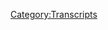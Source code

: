 {{DEFAULTSORT:
    #_TRANSCRIPT_0042:March 11, 2014
}}{{Transcript
    | title         = [[42: March 11, 2014]]
    | caption       = [https://knowledgefight.libsyn.com/knowledge-fight-march-11-2014 Listen to this episode on Libsyn]
    | episodeNumber = [[42: March 11, 2014|42]]
    | length        = 02:04:02
}}

{{MessageBox
    | header     = Warning: Bot Generated Content
    | text       = This transcript was automatically generated by transcription software and likely contains many mistakes and misattributions. Please check the audio for definitive quotes, attribution, and context.
    | image      = N3yvass4myg91.webp
    | imagewidth = 50px
    | id         = warning
}}

{{TranscriptBlock
    | name      = Alex Jones
    | timestamp = 00:00:00.000
    | text      = Andy in Kansas, you're on the air. Thanks for holding.
}}

{{TranscriptBlock
    | name      = Andy In Kansas
    | timestamp = 00:00:04.000
    | text      = Oh, Alex, I'm a first time caller. I'm a huge fan. I love your
}}

{{TranscriptBlock
    | name      = Dan
    | timestamp = 00:00:07.000
    | text      = work. Hey everybody, welcome back to knowledge fight. I'm Dan. I'm Jordan. We're a couple dudes like to sit around and drink on some red wine and talk about Alex Jones.
}}

{{TranscriptBlock
    | name      = Jordan
    | timestamp = 00:00:15.000
    | text      = We talk about usually a day in the current life of Alex Jones. Indeed, that is something we generally do. And the twist on that is that you listen to a lot of Alex Jones pretty much every day and I don't listen to any Alex Jones at all,
}}

{{TranscriptBlock
    | name      = Dan
    | timestamp = 00:00:28.000
    | text      = which is the right amount. I listen to way too much. The appropriate amount is no amount indeed. And there therein lies the fun of the show. I get to tell you all about what's happened in his day and I get to scream like a madman. That's pretty much it. Yeah, today we're gonna do something a little different. And that's why we're drinking a bottle of wine called avant, which is in French before a ha francais is.
}}

{{TranscriptBlock
    | name      = Jordan
    | timestamp = 00:00:55.000
    | text      = Well, as far as the taste of this wine goes, I would prefer if we lived in the before I drank.
}}

{{TranscriptBlock
    | name      = Dan
    | timestamp = 00:01:04.000
    | text      = So then it reboiler
}}

{{TranscriptBlock
    | name      = Jordan
    | timestamp = 00:01:07.000
    | text      = a mall. All right. All right. All right. All right, come on now. Restart the podcast, sweet
}}

{{TranscriptBlock
    | name      = Dan
    | timestamp = 00:01:13.000
    | text      = Callay restart. It means I'm smart. I'm running out of French phrases. So today what we're going to be doing thanks to a donation from my best friend in the world Nicky gifts.
}}

{{TranscriptBlock
    | name      = Alex Jones
    | timestamp = 00:01:26.000
    | text      = I'm a policy wonk.
}}

{{TranscriptBlock
    | name      = Dan
    | timestamp = 00:01:27.000
    | text      = He had donated to the show, he was already a policy wonk. But he bumped up his donation he bumped it up in order to get himself a time travel episode. Fuck yeah, man. We're going back in time to 2014 2014 Oh, team throws ago a simpler time. Oh, man,
}}

{{TranscriptBlock
    | name      = Jordan
    | timestamp = 00:01:44.000
    | text      = considering all the news. Just all the news. That's why we had to escape. I don't think there's any there's I've not checked my Twitter feed and seen even the slightest cute puppy,
}}

{{TranscriptBlock
    | name      = Dan
    | timestamp = 00:01:54.000
    | text      = a lot of bad shits breaking. And in Alex Jones fashion, his show has been dogshit the last two days, right? He's at Roger Stone in studio. And like, on Monday, it was just the two of them having a Skype conversation with Mike Cernovich. And they were just like, aren't we great? That was kind of the whole thing was just three guys. Just like we're fucking awesome. We break stories. And the whole time. They were talking about how writes Priebus was the leak. And they had secret information from their sources that writes Priebus was leaking everything and how like, it's finally time we can come out with it. Then that afternoon, the news broke of Trump giving information to the Russian foreign ambassador lever. All right,
}}

{{TranscriptBlock
    | name      = Jordan
    | timestamp = 00:02:45.000
    | text      = but it was previous who gave them the information first? No, no, no Rivas leaked it to the President. Because as we all know, hopefully the President has no fucking clue what's going on.
}}

{{TranscriptBlock
    | name      = Dan
    | timestamp = 00:02:55.000
    | text      = It's even better than that. It's even better because as soon as that happened, they had to adjust their narrative, right? Because it had to be someone who was in that meeting. That was the person who leaked this to the Washington Post. And so him and Roger Stone, just do like a Facebook video in a hallway where they're like, we knew all along it was McMaster Fuck, yeah, just just completely invalidating the last day. It's fucking so great.
}}

{{TranscriptBlock
    | name      = Jordan
    | timestamp = 00:03:25.000
    | text      = That's such a snapshot of all the Republicans right now is let's just completely forget what happened yesterday. Yeah, we're gonna start fresh and then something new horrible happens every single fucking day.
}}

{{TranscriptBlock
    | name      = Dan
    | timestamp = 00:03:35.000
    | text      = And then today, Tuesday, as we're recording this, Alex had Roger Stone in studio some more. They talked a bunch more shit. That's inconsequential. And I like
}}

{{TranscriptBlock
    | name      = Jordan
    | timestamp = 00:03:45.000
    | text      = Roger Stone being very close to the border of Mexico.
}}

{{TranscriptBlock
    | name      = Dan
    | timestamp = 00:03:51.000
    | text      = There's no reason.
}}

{{TranscriptBlock
    | name      = Jordan
    | timestamp = 00:03:52.000
    | text      = I think he knows what's coming.
}}

{{TranscriptBlock
    | name      = Dan
    | timestamp = 00:03:54.000
    | text      = Yeah, you gotta he's a flight risk. Yeah, no kidding. So he was on and again, we're just talking a lot of shit and it was really uncomfortable because I think Alex was drunk. Really day drunk Daedra it seemed like it like he couldn't stop losing his like control of himself. I wanted to pull some clips of it because it's just like it's out of control. He's doing impressions left and right well, he's doing like Chuck Schumer as some sort of a Wizard of Oz villain kind of issuer it's just it's a disaster. Why the fuck not and Roger Stone sitting there the whole time like, Fuck, I should not have teamed up with this guy cannot control himself at all. So then Roger Stone leaves and Dr. Group comes in. And they do the illustrious Dr. Group. They do about an hour and a half, maybe an hour a little over an hour commercial for a new product that they've put out that basically, as best I can tell the function of it if it makes you pee more. I tweeted that out.
}}

{{TranscriptBlock
    | name      = Jordan
    | timestamp = 00:04:53.000
    | text      = You know why you have prostate issues? That's not a bad product. I
}}

{{TranscriptBlock
    | name      = Dan
    | timestamp = 00:04:57.000
    | text      = already have prostate guard though. well protect
}}

{{TranscriptBlock
    | name      = Jordan
    | timestamp = 00:05:01.000
    | text      = against your prostate cancers in the light verses to ease you into that transition of the end of your life.
}}

{{TranscriptBlock
    | name      = Dan
    | timestamp = 00:05:08.000
    | text      = This is about, like, heavy metals and stuff like that, like if you don't pee and shit, menstrual blood enough. That is basically what they were saying. He said, If you were, they were saying that if you don't like, if you don't discharge enough, well however you discharge, then all this these metals fill up in you and like funguses in your brain, do they vary?
}}

{{TranscriptBlock
    | name      = Jordan
    | timestamp = 00:05:31.000
    | text      = Do they know women also pee? Do they know that or do they think that men pee and women menstrual bleed? They just bleed all the time
}}

{{TranscriptBlock
    | name      = Dan
    | timestamp = 00:05:41.000
    | text      = that's in the Bible. That doctor group is nothing if not a consummate Christian. Excellent. So we're gonna get to basically we're not missing out on much is what I'm saying. It's a crock of horseshit. Although this Thursday, looking forward to it. John Rappaport should be back in studio because it's been a week he's in. Oh, damn it. I know. I'm sorry to tease you like that. Yes.
}}

{{TranscriptBlock
    | name      = Jordan
    | timestamp = 00:06:06.000
    | text      = God if he wasn't studio, some prop master has to put a fucking picture in the
}}

{{TranscriptBlock
    | name      = Dan
    | timestamp = 00:06:13.000
    | text      = world worlds would collide us in studio. Also. I'm hoping as I go back through these time travel things to find John Rapoport in some stray episode right? I have not yet but I'm looking forward to it.
}}

{{TranscriptBlock
    | name      = Jordan
    | timestamp = 00:06:26.000
    | text      = But find out. Rappaport its origin story. Oh, totally.
}}

{{TranscriptBlock
    | name      = Dan
    | timestamp = 00:06:30.000
    | text      = I would love to see his first appearance. Oh, absolutely.
}}

{{TranscriptBlock
    | name      = Jordan
    | timestamp = 00:06:33.000
    | text      = So regularly. I would love to see his birth. Just to see how it goes from there.
}}

{{TranscriptBlock
    | name      = Dan
    | timestamp = 00:06:38.000
    | text      = Yeah, today's episode. I don't actually want to see his birth. It would probably be shocking. He comes out all googly eyed with a huge beard. I'm describing myself now. dentures. Dentures actually came out first Rapoport is me in the future. He has a cross I have a big beard. My teeth are gonna fall out but certain Holy shit. I've got I've got to start
}}

{{TranscriptBlock
    | name      = Jordan
    | timestamp = 00:07:02.000
    | text      = distrusting. Your optimism is insane.
}}

{{TranscriptBlock
    | name      = Dan
    | timestamp = 00:07:06.000
    | text      = What I'm going to turn into Rapoport know that you're going to live that long. That's fair. So today I will I will play this out of context drop and then we will reveal the date we time travel back to
}}

{{TranscriptBlock
    | name      = Alex Jones
    | timestamp = 00:07:16.000
    | text      = show I know the conclusions of what's going on. More than most the nuts and bolts not so much.
}}

{{TranscriptBlock
    | name      = Dan
    | timestamp = 00:07:23.000
    | text      = He is not a details guy. That really sums up sort of how Alex Jones lives his life.
}}

{{TranscriptBlock
    | name      = Jordan
    | timestamp = 00:07:31.000
    | text      = Not really a big deal
}}

{{TranscriptBlock
    | name      = Dan
    | timestamp = 00:07:32.000
    | text      = about the nitty gritty. So today, we are going I got my assignment from Nicky gifts. And he told me, You got to go back to March 8 2014. What Jordan was March
}}

{{TranscriptBlock
    | name      = Jordan
    | timestamp = 00:07:45.000
    | text      = 8, don't remember March 8 20. I fucking remember nothing.
}}

{{TranscriptBlock
    | name      = Dan
    | timestamp = 00:07:50.000
    | text      = This is This is disgusting. If you if you give me I thought you were a scholar, a man of letters. If you give me like
}}

{{TranscriptBlock
    | name      = Jordan
    | timestamp = 00:07:57.000
    | text      = a thing, then I can tell you when it happened. You can't give me a when it happened. And I tell you the thing. That's not how my brain works.
}}

{{TranscriptBlock
    | name      = Dan
    | timestamp = 00:08:04.000
    | text      = It was the day that the Malaysian plane went missing.
}}

{{TranscriptBlock
    | name      = Andy In Kansas
    | timestamp = 00:08:06.000
    | text      = Oh, fuck, yes.
}}

{{TranscriptBlock
    | name      = Jordan
    | timestamp = 00:08:08.000
    | text      = This is the greatest day of my life.
}}

{{TranscriptBlock
    | name      = Dan
    | timestamp = 00:08:11.000
    | text      = So March 8 2014,
}}

{{TranscriptBlock
    | name      = Jordan
    | timestamp = 00:08:15.000
    | text      = also a scholar, I need to be a scholar.
}}

{{TranscriptBlock
    | name      = Dan
    | timestamp = 00:08:19.000
    | text      = It was a big day, big day for all of us. So on March 8, Alex is doing his show and it's awful. He doesn't mention the plane at all. And so it's just about how South by Southwest is going on and we're trying to take people's guns naturally. So I check in on the next
}}

{{TranscriptBlock
    | name      = Jordan
    | timestamp = 00:08:36.000
    | text      = by Southwest is trying to take that South by Southwest Southwest Airline No,
}}

{{TranscriptBlock
    | name      = Dan
    | timestamp = 00:08:40.000
    | text      = no. South by Southwest South by Southwest Music Festival. Yes. Okay. They're trying to push an anti gun agenda with Bloomberg and what have you. I don't know It's nonsense. So he's he's getting really excited and most of that show is him talking about how they're gonna hold a we've got guns March where everyone has guns. That's a
}}

{{TranscriptBlock
    | name      = Unknown Speaker
    | timestamp = 00:09:00.000
    | text      = bad idea. It
}}

{{TranscriptBlock
    | name      = Dan
    | timestamp = 00:09:01.000
    | text      = seems aggressive the large
}}

{{TranscriptBlock
    | name      = Jordan
    | timestamp = 00:09:02.000
    | text      = group of people with guns is not your it's not the image you want to protect.
}}

{{TranscriptBlock
    | name      = Dan
    | timestamp = 00:09:06.000
    | text      = It's bad optics but it does seem like it can go down peacefully and calmly like there are examples of it in
}}

{{TranscriptBlock
    | name      = Jordan
    | timestamp = 00:09:15.000
    | text      = Spencer's horrifying racist
}}

{{TranscriptBlock
    | name      = Dan
    | timestamp = 00:09:19.000
    | text      = those were those were torches
}}

{{TranscriptBlock
    | name      = Jordan
    | timestamp = 00:09:21.000
    | text      = you know, there's no negative connotations associated with a bunch of white people holding torches. I've never seen any I just think of Frankenstein. No big deal now it went down peacefully. Sure. You kind of give them that which is a whole lot better than the old. Yeah, damn it.
}}

{{TranscriptBlock
    | name      = Dan
    | timestamp = 00:09:35.000
    | text      = That's why 2.0 Yeah, improvement. Yeah, I guess.
}}

{{TranscriptBlock
    | name      = Jordan
    | timestamp = 00:09:38.000
    | text      = Because the bad guy. So
}}

{{TranscriptBlock
    | name      = Dan
    | timestamp = 00:09:39.000
    | text      = anyways, on the eighth nothing. Next episode is I think David Knight was hosting the next one. And I'm like, I don't even care what David Knight says about this. Now. I'm starting to notice a trend when big things go down. Alex ends up out of studio. Because David light was in like, right, right. Right after the last one. Yeah, so Though he's David knights in like fuck it, I don't care. The next episode that Alex is back in studio hosting, everything is back to normal is March 11 2014. And that is the episode we'll be covering. And man I'm glad this episode is profoundly stupid, wonderful. But theory Yes.
}}

{{TranscriptBlock
    | name      = Jordan
    | timestamp = 00:10:22.000
    | text      = He is out of studio when big things happen because the people he who worked for him are like listen, we have to spin a narrative because if you go on there you're gonna say all kinds of crazy shit right the rest of our guys are not going to sign off on
}}

{{TranscriptBlock
    | name      = Dan
    | timestamp = 00:10:42.000
    | text      = no I disagree with that theory because he has such a like an iron grip on on Infowars that it Rob do isn't going to sway him like just because Rob do his established a narrative. It doesn't mean that Alex isn't going to buck that narrative.
}}

{{TranscriptBlock
    | name      = Jordan
    | timestamp = 00:10:58.000
    | text      = That's true. I yeah, here Alex can't
}}

{{TranscriptBlock
    | name      = Dan
    | timestamp = 00:11:01.000
    | text      = be contradicted. Everybody else can right. So it doesn't matter if he's there day up. Like Like I told you on the Boston bombing day he was hanging out with Richard Belzer. So the bells Yeah. Anyway, Alex Jones has not
}}

{{TranscriptBlock
    | name      = Jordan
    | timestamp = 00:11:13.000
    | text      = for whom the bells calls. Alex Jones, the bells calls for Jones. Will Shakespeare.
}}

{{TranscriptBlock
    | name      = Dan
    | timestamp = 00:11:22.000
    | text      = Alex Jones spends a shockingly small amount of this episode talking about the Malaysian plane.
}}

{{TranscriptBlock
    | name      = Jordan
    | timestamp = 00:11:28.000
    | text      = Wow. That's right up his alley. It's
}}

{{TranscriptBlock
    | name      = Dan
    | timestamp = 00:11:31.000
    | text      = so in the wheelhouse. It's like, Yeah, Alex baby, this is a meatball out of the park. So here's how he begins the episode and talks a little bit about the plane.
}}

{{TranscriptBlock
    | name      = Alex Jones
    | timestamp = 00:11:45.000
    | text      = We've got mysteries, everybody loves a mystery. And it's a tragic mystery. Without a Trace, you have this Malaysian Airline disappearing. And I've seen the videos of the Iranians that were boarding the flight. And I gotta tell you looking at the eyes and the bearing of these two guys. They look committed. And I'm not saying they're guilty, but my gut tells me these are trained, trained, trained people right here. And they're very serious on a mission. And they look like Iranian Republican Guard or something. So that's all i That's all I can say. Is that type of infiltrators, you would use you don't look like big tough guys, but are actually infiltrators I mean, just my gut. Looking at this photo, that I'm showing people on TV, folks go to infowars.com or any other news site for that matter and see the photos drudge report.com probably has the best, most extensive coverage of it all and
}}

{{TranscriptBlock
    | name      = Dan
    | timestamp = 00:12:46.000
    | text      = can't possibly be true.
}}

{{TranscriptBlock
    | name      = Jordan
    | timestamp = 00:12:48.000
    | text      = But this is back whenever he was afraid of Muslim men and it hadn't yet extended to small Muslim girls and Starbucks. Yes,
}}

{{TranscriptBlock
    | name      = Dan
    | timestamp = 00:12:55.000
    | text      = yes. This is just pure Islam. Yeah, exactly. The thing that's interesting is he doesn't really go over it. But what he's talking about is there was a story about two gentlemen who had like fake passports, who had gotten on the plane. Okay, so it's actually spookier than the way he's describing it. Right? The fact that they had fake passports makes it like that's, that's sketchy.
}}

{{TranscriptBlock
    | name      = Jordan
    | timestamp = 00:13:20.000
    | text      = Where was that plane going? I don't remember Malaysia.
}}

{{TranscriptBlock
    | name      = Dan
    | timestamp = 00:13:24.000
    | text      = No, it was coming from Malaysia. Oh, boy, we're dumb. Flight 370 was a scheduled flight in the early morning hours of the Eighth of March 2014, from Kuala Lumpur, Malaysia to Beijing, China. It was one of two daily flights operated by Malaysia Airlines from its hub in Kuala Lumpur to Beijing Capital International Airport scheduled to depart at Bucha. I don't know how to translate this fuckin military time.
}}

{{TranscriptBlock
    | name      = Jordan
    | timestamp = 00:13:55.000
    | text      = It's a number, another number and then two zeros too
}}

{{TranscriptBlock
    | name      = Dan
    | timestamp = 00:14:00.000
    | text      = difficult. Gotcha. The plane flight duration was five hours 34 minutes, which would consume an estimated 37,200 kilograms of jet fuel. The aircraft carried 49,100 kilograms of fuel, including reserves allowing an endurance of seven hours 31 minutes, that extra fuel was enough to divert to ultimate airports, which would require BaubleBar little extra gas so they could have gone to a different airport. If that was like the sort of emergency right? Yes, it was going. Malaysia to China was not a huge jaunt five hour flight.
}}

{{TranscriptBlock
    | name      = Jordan
    | timestamp = 00:14:32.000
    | text      = I had a hard time carrying.
}}

{{TranscriptBlock
    | name      = Dan
    | timestamp = 00:14:34.000
    | text      = Wow. I mean, heartless,
}}

{{TranscriptBlock
    | name      = Jordan
    | timestamp = 00:14:38.000
    | text      = heartless. There were 10 million other atrocities that day. It was one plane it
}}

{{TranscriptBlock
    | name      = Dan
    | timestamp = 00:14:42.000
    | text      = was right in the middle of the whole situation in the Ukraine. So
}}

{{TranscriptBlock
    | name      = Jordan
    | timestamp = 00:14:46.000
    | text      = yeah, I mean, it's like I get it. That was a fun distraction for everybody's like, Oh, what happened to this plane?
}}

{{TranscriptBlock
    | name      = Dan
    | timestamp = 00:14:53.000
    | text      = I like Alex said, everybody loves a mystery. Exactly. Yeah, the thing. Getting back to these two dudes that Alex is saying Good. Yeah.
}}

{{TranscriptBlock
    | name      = Jordan
    | timestamp = 00:15:05.000
    | text      = So I know but I'm a 12 year old
}}

{{TranscriptBlock
    | name      = Dan
    | timestamp = 00:15:07.000
    | text      = fine. I'm a policy wonk, you little 12 year old. So Alex has pointed out these dudes and like the idea that they had fraudulent passports makes the situation reasonable to be like, suspicious, but all he does is talk about Look at him. He holds pictures, like look at these guys look at him. They're Brown. That's basically all he's saying. Yeah, problem solved. Yeah, it's crazy. They look
}}

{{TranscriptBlock
    | name      = Jordan
    | timestamp = 00:15:29.000
    | text      = like infiltrators.
}}

{{TranscriptBlock
    | name      = Dan
    | timestamp = 00:15:30.000
    | text      = So he goes on a little bit more to detail
}}

{{TranscriptBlock
    | name      = Jordan
    | timestamp = 00:15:33.000
    | text      = so isn't that not that's not the profile of people trying to commit terrorist acts disappearing just like when the plane have like if you're trying to commit a terrorism committed terrorism which is a noun Now I wouldn't you want a giant explosion or a fireball not just a disappearance?
}}

{{TranscriptBlock
    | name      = Dan
    | timestamp = 00:15:54.000
    | text      = I'm glad you asked that. Alex has some thoughts about Hydra ha.
}}

{{TranscriptBlock
    | name      = Alex Jones
    | timestamp = 00:15:57.000
    | text      = And my gut tells me it's a hijacking and they crashed the plane into the ocean. We've seen quite a few of those getting hijacked out of Egypt and other areas Oh, hijacking. They will take over and they will get in the cockpit and they will fly the plane into the water. And they'll generally do it with firearms or bombs they've smuggled on. Again, if it was a false flag, you would have naked body scanners rolling out next week. Like the Christmas Day bombing where the guy was known government minion, his dad tied into the CIA. They did fake videos putting his face into you know hooded Muslims at Terra training camps, he was clearly drugged, getting Muttalib on the planet or not. The CIA again basically ordered the airline there in Amsterdam to get him on the plane. So we broke that here. This letter came out in congressional testimony. But they moved away from it very quickly. That was a staged event because, oh, we're gonna put naked body scanners in next week because of this, when they'd ordered them a year and a half before and the outgoing head of Homeland Security shirt off stood to make hundreds of millions himself off of it off the billions. So you ended up the company
}}

{{TranscriptBlock
    | name      = Dan
    | timestamp = 00:17:08.000
    | text      = DoD saying that was a total PR role. But my timer goes off. You get you get what he's saying there in terms of his premise that because there's no weird thing, right, that the
}}

{{TranscriptBlock
    | name      = Jordan
    | timestamp = 00:17:20.000
    | text      = globalists are trying to garden garden variety hijacked it
}}

{{TranscriptBlock
    | name      = Dan
    | timestamp = 00:17:24.000
    | text      = was a real hijacking because the globalists aren't ready to do something to us.
}}

{{TranscriptBlock
    | name      = Jordan
    | timestamp = 00:17:29.000
    | text      = Right because of right. They haven't yet capitalized on the crisis. Right. Which
}}

{{TranscriptBlock
    | name      = Dan
    | timestamp = 00:17:33.000
    | text      = is strange thinking, I would say it is.
}}

{{TranscriptBlock
    | name      = Jordan
    | timestamp = 00:17:38.000
    | text      = I think there is a certain internal logic there. Because if you're if you're a secret evil corporation of globalists, you wouldn't you would want a an outcome that's favorable to you. Right. So if the outcome is just
}}

{{TranscriptBlock
    | name      = Dan
    | timestamp = 00:17:56.000
    | text      = you're describing the galleon dialect here, that's basically what it is. Yeah, you create circumstances to get the outcome that you want exactly. Fake a terror attack in order to push these body scanners. Yeah, nailed it. Yeah, there is an internal logic to it. It's not sensible. Like if you need to do more ground.
}}

{{TranscriptBlock
    | name      = Jordan
    | timestamp = 00:18:15.000
    | text      = I'm not going to, I'm not going to get too sensible through Alex Jones. I'm just going for trying to understand what his viewpoint is.
}}

{{TranscriptBlock
    | name      = Dan
    | timestamp = 00:18:23.000
    | text      = Sure. And I think I think you have done that there. I just think that if
}}

{{TranscriptBlock
    | name      = Jordan
    | timestamp = 00:18:27.000
    | text      = you're now in my theory, I'm listening. Amelia Earhart,
}}

{{TranscriptBlock
    | name      = Dan
    | timestamp = 00:18:31.000
    | text      = she came back.
}}

{{TranscriptBlock
    | name      = Jordan
    | timestamp = 00:18:33.000
    | text      = She's the one who made all planes disappear. Okay, if a plane has disappeared, it's
}}

{{TranscriptBlock
    | name      = Dan
    | timestamp = 00:18:38.000
    | text      = Amelia Earhart. She's responsible for like the devil's triangle. Exactly. Everybody knows this. This has as much legs.
}}

{{TranscriptBlock
    | name      = Jordan
    | timestamp = 00:18:45.000
    | text      = Why hasn't she been? Why hasn't her body been found? Hmm. Well, I don't know. I'll tell you why. Still hijacking planes.
}}

{{TranscriptBlock
    | name      = Dan
    | timestamp = 00:18:51.000
    | text      = Why hasn't a lot of the Malaysian planes still been found? That's because Amelia Earhart
}}

{{TranscriptBlock
    | name      = Jordan
    | timestamp = 00:18:55.000
    | text      = is great at hiding bait.
}}

{{TranscriptBlock
    | name      = Dan
    | timestamp = 00:18:59.000
    | text      = My point, my point that I want to make on the Alex's theory, is that the idea that it is a hijacking reasonable. Totally reasonable. Yeah, that part's fine. Obvious the added sort of fondant on the cake of yeah, don't raise your eyebrows. I'm going with you. I've watched the learning going. So that part that added bonus part that you can't eat and is disgusting, is I've never had it you're not supposed to eat the fondant decorative All right, but anyway,
}}

{{TranscriptBlock
    | name      = Jordan
    | timestamp = 00:19:33.000
    | text      = I don't I don't I don't traverse in the fancy parties that you go
}}

{{TranscriptBlock
    | name      = Dan
    | timestamp = 00:19:37.000
    | text      = to. I just seen people on television so you're not supposed to eat it I have no idea. I don't like cake. Anyway.
}}

{{TranscriptBlock
    | name      = Jordan
    | timestamp = 00:19:47.000
    | text      = You got off on this font dot tan. You're done.
}}

{{TranscriptBlock
    | name      = Dan
    | timestamp = 00:19:50.000
    | text      = It's a foolish expectation that if something is being done, like a something is real, then nothing will be done after it right if something is Fake by this shadowy organization, then they will be ready to push something right? That doesn't like, it doesn't make any sense. No. You need a lot more groundwork or else anyway. Oh, fondant? Yes. Much like that you need a cake underneath it. But Alex, he he's pitched this hijacking idea. And now he starts to in this next clip immediately sort of waffle on it a little bit.
}}

{{TranscriptBlock
    | name      = Alex Jones
    | timestamp = 00:20:26.000
    | text      = And that's what a real hijacking does, especially when Hezbollah type connected groups are involved as Iranian connected Gribbs they get on the airplane, and they fly it into the water. Now it could have been the plane just went down. It could have been that you coincidence, these guys are on board? I don't know. There's also a lot of suspicious tech people on board. But my gut tells me it's a hijack
}}

{{TranscriptBlock
    | name      = Jordan
    | timestamp = 00:20:49.000
    | text      = are all tech people suspicious? These
}}

{{TranscriptBlock
    | name      = Dan
    | timestamp = 00:20:52.000
    | text      = things we're heading for a technocracy versus a lot of religions wishes people.
}}

{{TranscriptBlock
    | name      = Jordan
    | timestamp = 00:20:57.000
    | text      = These particular tech guys were suspicious.
}}

{{TranscriptBlock
    | name      = Dan
    | timestamp = 00:21:00.000
    | text      = Yeah. But I mean, there we go.
}}

{{TranscriptBlock
    | name      = Jordan
    | timestamp = 00:21:01.000
    | text      = I mean, you really were the ones who made the Iranian guys fake passport.
}}

{{TranscriptBlock
    | name      = Dan
    | timestamp = 00:21:04.000
    | text      = This is Alex in 2014. And the complete difference from Alex Jones today. I always would never say I don't know. Today. That's true. You would never be like Blizzard either. There's there's possible things but I don't
}}

{{TranscriptBlock
    | name      = Jordan
    | timestamp = 00:21:18.000
    | text      = know. That's the thing about carrying water is you always have to know some have to have a source you have to or whereas. Whereas if you're just covering basic news. You can not know shit. Who cares? And then there's the fact that even you know, nobody knows what happened to the Malaysian plane.
}}

{{TranscriptBlock
    | name      = Dan
    | timestamp = 00:21:37.000
    | text      = Well, you'd have men tell no tales, right?
}}

{{TranscriptBlock
    | name      = Jordan
    | timestamp = 00:21:40.000
    | text      = Like Amelia Earhart, woman
}}

{{TranscriptBlock
    | name      = Jordan
    | timestamp = 00:21:48.000
    | text      = I don't know. Look, we're That's our new stereotype for women
}}

{{TranscriptBlock
    | name      = Dan
    | timestamp = 00:21:52.000
    | text      = seances. Anyway, we're in a weird, we started weird. But we have now played a couple of clips
}}

{{TranscriptBlock
    | name      = Jordan
    | timestamp = 00:22:00.000
    | text      = is that pretty much all of his coverage of the Malaysian Airline boy, it's
}}

{{TranscriptBlock
    | name      = Dan
    | timestamp = 00:22:03.000
    | text      = most of it. Oh, boy. Things go off the rails pretty hard. And in this next clip, where can you go? Well, he talks most a lot more about our South by Southwest to try to take on that tip. He gets into and we're going to discuss it a bunch how TV is evil. Okay, he raps about a bunch of nonsense. And then he ends with, I don't mind spoiling this because it it's one of the greatest things I've ever seen. He ends with the weirdest, longest commercial for his products that I have ever seen it all of my time watching Infowars. All right, amen. So crazy. And to the point where back then he was only on the radio for the first three hours, right? Then the signal would drop. And whatever he was broadcasting, he could only broadcast online. Oh, I did not know that. So he fills the last 20 minutes or so of his show of the three hours. Yeah, talking about his supplements to the point where they have to go off the air and then continue. Oh, no. Oh, he then ends
}}

{{TranscriptBlock
    | name      = Jordan
    | timestamp = 00:23:16.000
    | text      = up because he would say he's literally just like a like he's in the middle of his commercial. And then the signal just cuts out. They just
}}

{{TranscriptBlock
    | name      = Dan
    | timestamp = 00:23:22.000
    | text      = go to break. And then he comes back and like we're in overdrive. All right. Yeah. All right. I'm in just 40 more minutes. 40 more minutes in overdrive where he takes phone calls from people about the Malaysian plane. And none of them have any good theories. It's terrible. But okay, we've laid out the since like, the syllabus of what's to come. Yeah, but now we got to get down to the meat, my man. This next clip. We're going back to episode two of our podcast. We're going back to something that came from y2k for the y2k episode. A little place a very special place in Colorado.
}}

{{TranscriptBlock
    | name      = Alex Jones
    | timestamp = 00:24:00.000
    | text      = Know the shit here and stacks of news every day for 19 years. Anyone that did this would be informed.
}}

{{TranscriptBlock
    | name      = Catherine Herridge
    | timestamp = 00:24:11.000
    | text      = Catherine herridge Fox News Channel. Thanks for taking my question. Will the Utah data center hold the data of American citizens?
}}

{{TranscriptBlock
    | name      = General Keith Alexander
    | timestamp = 00:24:20.000
    | text      = No. Part one, they did? Well, I can't go into all the details of the Utah data center. That's Alexander. We don't hold data on US citizens.
}}

{{TranscriptBlock
    | name      = Alex Jones
    | timestamp = 00:24:31.000
    | text      = The head they do and did of cybersecurity. That's the Pentagon branch of the North calm domestic spy grid. That's just already operating completely illegally. They're trying to pass the cybersecurity legislation. It's operating in plain view since the early 1980s under Cyber Command at Space Command, space.
}}

{{TranscriptBlock
    | name      = Jordan
    | timestamp = 00:24:56.000
    | text      = Space, Space Command
}}

{{TranscriptBlock
    | name      = Alex Jones
    | timestamp = 00:24:57.000
    | text      = runs everything with NASA. Uh, corporately above it as an as an executive branch creation that's the shadow government. So in the Space Command nexus with the public face NASA and their interstellar programs that are classified, they're really freaking out folks when I talk about this stuff, by the way, most of it I've gotten from sources other I've reverse engineered their program, and it's unbelievable. They've already gone. I'm not gonna even get into it. I just cannot believe how screwed we are. The general public has no idea what's even going on. The globalists are trying to start a war with Russia. I'm not saying Russia is good. I'm not saying Putin is good. The West is starting. He is now.
}}

{{TranscriptBlock
    | name      = Dan
    | timestamp = 00:25:39.000
    | text      = Well, the fun okay, the real fun there is space command runs everything base command
}}

{{TranscriptBlock
    | name      = Jordan
    | timestamp = 00:25:47.000
    | text      = returns. Yeah. So base command is the secret behind NASA. So NASA is the public face. And they're like, we're gonna go to space. And let's send all this stuff. And Space Command is like, let's start a war with Russia space.
}}

{{TranscriptBlock
    | name      = Dan
    | timestamp = 00:26:03.000
    | text      = This is 2014 15 years after the y2k episode, right? He's still on Space Command.
}}

{{TranscriptBlock
    | name      = Jordan
    | timestamp = 00:26:11.000
    | text      = Now, I wonder how many times has Space Command come up in the intervening years?
}}

{{TranscriptBlock
    | name      = Dan
    | timestamp = 00:26:16.000
    | text      = I mean, we'll we're gonna find out. Yeah. I mean,
}}

{{TranscriptBlock
    | name      = Jordan
    | timestamp = 00:26:20.000
    | text      = it has to come out quite a bit.
}}

{{TranscriptBlock
    | name      = Dan
    | timestamp = 00:26:22.000
    | text      = Right. And so but the other thing is that the context of what's going on in March of 2014, is that Putin had invaded Crimea. And that was why people were mad at Russia at that point. Yes. He's saying the globalist oh,
}}

{{TranscriptBlock
    | name      = Jordan
    | timestamp = 00:26:37.000
    | text      = we're all cool with Yeah, he's saying
}}

{{TranscriptBlock
    | name      = Dan
    | timestamp = 00:26:39.000
    | text      = the globalists wanted to start war with Russia. And maybe some people did want to be like, Hey, don't invade, don't feed your neighbors. Because that's kind of that's straight from the Bible. It's kind of it's kind of a big thing. Geopolitically, it's
}}

{{TranscriptBlock
    | name      = Jordan
    | timestamp = 00:26:56.000
    | text      = your neighbor's wife. And also don't annexes home.
}}

{{TranscriptBlock
    | name      = Dan
    | timestamp = 00:26:59.000
    | text      = Sure. Don't. Even if the people they are like, Hey, we're ethnically Russian. Still a good idea. Your country? Not
}}

{{TranscriptBlock
    | name      = Jordan
    | timestamp = 00:27:06.000
    | text      = a good idea.
}}

{{TranscriptBlock
    | name      = Dan
    | timestamp = 00:27:06.000
    | text      = Yeah. So
}}

{{TranscriptBlock
    | name      = Jordan
    | timestamp = 00:27:08.000
    | text      = also did he say Did he say interstellar programs that were classified as an interstellar program? Does he know what interstellar means?
}}

{{TranscriptBlock
    | name      = Dan
    | timestamp = 00:27:16.000
    | text      = I have no evidence for or contrary. Well, that means within stars between stars between stars. Yeah, yeah, that's That's it.
}}

{{TranscriptBlock
    | name      = Jordan
    | timestamp = 00:27:27.000
    | text      = Look, that's a long way away.
}}

{{TranscriptBlock
    | name      = Dan
    | timestamp = 00:27:28.000
    | text      = We're going to stars we're not going to stars Your man is the you gotta fucking watch
}}

{{TranscriptBlock
    | name      = Jordan
    | timestamp = 00:27:34.000
    | text      = splendid Rajan amberleigh. Interstellar, the
}}

{{TranscriptBlock
    | name      = Dan
    | timestamp = 00:27:37.000
    | text      = movie come out. 2014. There we go. There it is spicy. Bass base command. They're responsible for interstellar as a movie because it's predictive programming.
}}

{{TranscriptBlock
    | name      = Jordan
    | timestamp = 00:27:47.000
    | text      = Right? It's getting all of us to believe that we can travel between the stars.
}}

{{TranscriptBlock
    | name      = Dan
    | timestamp = 00:27:53.000
    | text      = Yeah, but you know, before we can reach the stars, we have to shake off the shackles of the programming that is infested our brains and our soul. Alex Jones has some thoughts here about the downfall of humanity. Yes, we've got coming from a very high place where we used to eat dinner together. We did too. Now what we have become.
}}

{{TranscriptBlock
    | name      = Alex Jones
    | timestamp = 00:28:15.000
    | text      = And so imagine the animation. They're all sitting around the table. They're outside playing. Kids are on their bikes, they're building forts. All the cars, they're there. They're they're fishing in the creek. They're, you know, kissing a girl for the first time when they're 12. They're getting in a fistfight, they're living their humans. And now, within years, they within just a few years, suddenly everyone has a television set. It's a sign of status. If you have two television sets by 1955 You're suddenly living around the television or suddenly getting home. You're now not in the real world. You're entering the proto matrix.
}}

{{TranscriptBlock
    | name      = Dan
    | timestamp = 00:28:53.000
    | text      = I don't disagree with him the TVs are kind of shitty. Yeah, that's his that's his theory.
}}

{{TranscriptBlock
    | name      = Jordan
    | timestamp = 00:29:00.000
    | text      = I don't know who the fuck knows. I think the more important I'm not I'm not gonna be Gil Wally on everybody and we're all gonna be fat sitting in. You know, I think I'm in legless chambers.
}}

{{TranscriptBlock
    | name      = Dan
    | timestamp = 00:29:11.000
    | text      = I think the more important thing to take away from that is even three years ago, and clearly it's just a consistent piece of his, his sort of ethos. Is that the ways you become a human right, you kiss girls. Yep. You fist fight. Exactly. And you look at the stars, also, fishing and a Greek vision and correct. It's all Yeah, it's just down here. Come on, man. I've got cron daddies by hand.
}}

{{TranscriptBlock
    | name      = Jordan
    | timestamp = 00:29:38.000
    | text      = You get a little crowded and you are all set. Oh, man. That's exactly how he replaced his father's love
}}

{{TranscriptBlock
    | name      = Dan
    | timestamp = 00:29:45.000
    | text      = with grown fathers. You know, it's possible. It's possible but you know, here's the thing. He's talking about TVs and basically they you know, they take over your life. He's basically saying that they can hypnotize you But let me tell you
}}

{{TranscriptBlock
    | name      = Jordan
    | timestamp = 00:30:01.000
    | text      = Okay, are we going are we going full 1984 levels right here.
}}

{{TranscriptBlock
    | name      = Dan
    | timestamp = 00:30:05.000
    | text      = I'm not sure how far we're going but I want to say this. TVS aren't the only thing that can hypnotize you. No one else can
}}

{{TranscriptBlock
    | name      = Jordan
    | timestamp = 00:30:12.000
    | text      = Mesmer the 1960s Sucking
}}

{{TranscriptBlock
    | name      = Dan
    | timestamp = 00:30:15.000
    | text      = job, no shit.
}}

{{TranscriptBlock
    | name      = Alex Jones
    | timestamp = 00:30:17.000
    | text      = Suddenly they all gravitate around the television. The flicker rate designed and picked in animal and human studies to put you into a suggestible, hypnotize, just suspend the disbelief, false reality. This is literally the key people are in a trance. I can't state that enough. That's it. That's why they're so dumb. That's why you can't get through to him. That's why they're so suggestible. I don't even try to be manipulative now. And I could just walk directly up to police and basically, programming him, I could walk up to women and start programming, start talking to them literally, using basic systems that they use in television, and the people literally go back into trances, and I'm not even a hypnotist. And I've never even stated your identification needs to see his identification.
}}

{{TranscriptBlock
    | name      = Jordan
    | timestamp = 00:31:08.000
    | text      = When Alex Jones Alex Jones will be starring in the next Star Wars film now the last
}}

{{TranscriptBlock
    | name      = Alex Jones
    | timestamp = 00:31:16.000
    | text      = Jedi least is actually live in the real world. And I'm not a movie Interstellar, they actually live in the real world, see what's going on. They're not watching a lot of television. They're having to interact with people. They're having to deal with all sorts of crises constantly. And so that's why I said to at least more than anybody in the country on average, except for the military. And the military is awake, because they've seen the corruption. They've seen arms and legs blown off. They've seen dead kids, they've seen the Bid rigging, but like,
}}

{{TranscriptBlock
    | name      = Dan
    | timestamp = 00:31:47.000
    | text      = so he's saying that he can hypnotize anybody and just tap into their programming. Yeah, that's nonsense. No, he can. Okay, fine. That's true. But his secondary thesis there is that's
}}

{{TranscriptBlock
    | name      = Jordan
    | timestamp = 00:31:58.000
    | text      = why he kept his kids. Judge, so maybe that's why he lost.
}}

{{TranscriptBlock
    | name      = Dan
    | timestamp = 00:32:08.000
    | text      = wife can fucking tell. But like, he goes on, and he's like, the police and the military. They're more
}}

{{TranscriptBlock
    | name      = Jordan
    | timestamp = 00:32:15.000
    | text      = awake, right? Because they see dead bodies all the time. Well, that's one theory. Right? The
}}

{{TranscriptBlock
    | name      = Dan
    | timestamp = 00:32:20.000
    | text      = other theory is Alex Jones knows good god damn and well, that his demographic is largely police and military. And he knows not to insult them. So he says, everybody else is stupid. Yeah, but just so happens that the people that tend to like my show are way smarter than everybody else.
}}

{{TranscriptBlock
    | name      = Jordan
    | timestamp = 00:32:36.000
    | text      = It's weird. Yeah. It's weird. How smart the people who watch this show. Also, if you're you know what, everybody's fucking
}}

{{TranscriptBlock
    | name      = Dan
    | timestamp = 00:32:42.000
    | text      = stupid, except that people who donate to our show, just because it's bizarre. I don't
}}

{{TranscriptBlock
    | name      = Jordan
    | timestamp = 00:32:47.000
    | text      = know. $10 a month we can also talk about other other
}}

{{TranscriptBlock
    | name      = Dan
    | timestamp = 00:32:53.000
    | text      = reason. I just don't know why it is that there's such a, like a weird one to one comparison of people who like donate money to us and not idiots. Like, I don't know why there is just that relation. It's crazy. It's fucking strange. It's absolutely, probably we'll probably never know why that is the case. But I've read studies. Yeah, I've read white papers about it. And people who give me money are fucking brilliant. But everyone else is so dumb.
}}

{{TranscriptBlock
    | name      = Jordan
    | timestamp = 00:33:17.000
    | text      = Well, that's because and I don't like revealing this on the show. This should be an off air conversation. Okay, but are you sure you can tap into their programming? Right?
}}

{{TranscriptBlock
    | name      = Dan
    | timestamp = 00:33:28.000
    | text      = I can hypnotize me. Yeah. What do you think? This isn't
}}

{{TranscriptBlock
    | name      = Jordan
    | timestamp = 00:33:33.000
    | text      = how I act off air. Oh, I'm a regular person out there. I'm not angry. Oh, shit. You're hypnotizing me now.
}}

{{TranscriptBlock
    | name      = Dan
    | timestamp = 00:33:42.000
    | text      = The evil cross. So Alex is a hypnotist. But he you know, he uses his powers for good. He hates the matrix.
}}

{{TranscriptBlock
    | name      = Jordan
    | timestamp = 00:33:51.000
    | text      = I'm glad. I'm glad he does. Also does he was so so this whole this whole idea the whole Good Old Days narrative, right is? Is it the like, does he think people were smarter before TV because he just said people have only gotten dumber and dumber. So does he think that before TV? Everyone was just walking around with this advanced knowledge? Is this like the interstellar program was actually paused. Because of TV. Like, that's what's
}}

{{TranscriptBlock
    | name      = Dan
    | timestamp = 00:34:23.000
    | text      = really going oh, like back when people would just go down to the creek and go Christian and stare at the stars. Everyone was genius. It's like before education and stuff, right? Everyone was brilliant. Yeah, I think
}}

{{TranscriptBlock
    | name      = Jordan
    | timestamp = 00:34:34.000
    | text      = now it's all these pencil necks with their TVs and their education. chicken necks. I'm using I'm using my colloquial terms. I probe which I learned from being raised by crawdads.
}}

{{TranscriptBlock
    | name      = Dan
    | timestamp = 00:34:48.000
    | text      = You had to crawdads
}}

{{TranscriptBlock
    | name      = Jordan
    | timestamp = 00:34:50.000
    | text      = would not like at all.
}}

{{TranscriptBlock
    | name      = Dan
    | timestamp = 00:34:53.000
    | text      = You know that whole fucking accepting to crawdads thing. It's just social programming.
}}

{{TranscriptBlock
    | name      = Jordan
    | timestamp = 00:34:58.000
    | text      = It wasn't until the Supreme Court or legalize relationship product
}}

{{TranscriptBlock
    | name      = Dan
    | timestamp = 00:35:04.000
    | text      = growth relations? Yep. But Alex, you know, he just thinks that it's part of the conditioning and it's part of this matrix that we're in. And Alex has some thoughts about the matrix. He watched the matrix. Yes. And then he says something incredibly dumb, okay. And I realize
}}

{{TranscriptBlock
    | name      = Alex Jones
    | timestamp = 00:35:19.000
    | text      = that everything is about getting people to take the red pill and just see for themselves, see what's around them. You're never going to tell them about it. You they've got to see it. What it Morpheus says to Neo, one cannot be told about the matrix. And by the way, all I'm offering is the truth before you take that red pill. You say you're taking it. all I'm offering is the truth. But I gotta tell you, folks, it's like weightlifting, I'm getting back into weightlifting, getting back into shape. I feel so good. And when I get like,
}}

{{TranscriptBlock
    | name      = Jordan
    | timestamp = 00:35:56.000
    | text      = it's like, whatever I'm doing.
}}

{{TranscriptBlock
    | name      = Alex Jones
    | timestamp = 00:35:58.000
    | text      = pound dumbbells on a benchpress are heavier than 6070 100 pound dumbbells because I'm not used to lifting a lightweight for muscle memory. 20 years. Heavy. It's the same thing. It's like the atmosphere that isn't in the wind, rain, frying plants in the wind and rain will grow and thrive from the pressure. What do they say? Pain is weakness leaving the body what's the same thing mentally? You're meant to be in the real world? Your ancestors, folks? Drove mastodons off cliff?
}}

{{TranscriptBlock
    | name      = Dan
    | timestamp = 00:36:34.000
    | text      = Yeah, man. Yeah, they drove mastodons off cliffs. We need to get back to that time whenever he also couldn't, right.
}}

{{TranscriptBlock
    | name      = Jordan
    | timestamp = 00:36:43.000
    | text      = But he could draw. They could draw about how they drove mastodons off cliffs. Some of them that's how we got to the stars.
}}

{{TranscriptBlock
    | name      = Dan
    | timestamp = 00:36:50.000
    | text      = But yeah, that the people who say pain is weakness leaving the body first of all are blowhard assholes or their gym shirt. Those are the people who say that well
}}

{{TranscriptBlock
    | name      = Jordan
    | timestamp = 00:37:02.000
    | text      = and that's again, we're back at his base right there. And also that red pill thing is the is the is the bullshit men's activists or men's right assholes, the community. It's the fucking of what the Trump voters. It's the white supremacists. It's the GamerGate fuckheads this is all dudes, this is all fucking dudes, all of that. And I used to lift 60 pound 100 pound 10 100 pound million pound dumbbell.
}}

{{TranscriptBlock
    | name      = Dan
    | timestamp = 00:37:34.000
    | text      = That's why I can't lift light weights. I can't lift light weights. Yeah, but also the I mean, it's been pointed out, I can chase a mastodon off a cliff though, it's been pointed out a fucking 100 times. But the whole red pill mythology does come from the Matrix movie made by trans women, and has been co opted by, you know, show
}}

{{TranscriptBlock
    | name      = Jordan
    | timestamp = 00:37:52.000
    | text      = news. They weren't they weren't trans at the time. And as we all know, right. The only reason they did that was as a TV. TV. They were hypnotized. The
}}

{{TranscriptBlock
    | name      = Dan
    | timestamp = 00:38:03.000
    | text      = other thing I was thinking about this red pill idea quite a bit lately. And I realized that we our society really took a wrong turn, when a bunch of people realized that they could present being tricked as being red pilled. You're gonna mean, I'm Alex's tricking people, right? Most of these online communities that are about men's rights. And these sorts of things are tricking people into falling into their worldview. They're not opening up anybody's eyes to truth or reality, or Oh, you ready to matrix man? Right? If there's any community of people who are actually doing that, and I'm not saying this with like, wholecloth broadly speaking, like some of these hallucinogen based communities, maybe maybe DMT folk, maybe I think
}}

{{TranscriptBlock
    | name      = Jordan
    | timestamp = 00:38:54.000
    | text      = what we're seeing with the red pill stuff is just yet another justification for doing what you already wanted to do.
}}

{{TranscriptBlock
    | name      = Dan
    | timestamp = 00:39:00.000
    | text      = Right? But the idea of it is not just I have taken the red pill, it's getting others to do it, too. It's evangelical in nature. And the idea is tricking it's almost like an intellectual pyramid scheme. Like you don't get much out of it unless you get other people to fall in line with your ideas. Or else you're I mean,
}}

{{TranscriptBlock
    | name      = Jordan
    | timestamp = 00:39:22.000
    | text      = yeah, like Like let's say religion.
}}

{{TranscriptBlock
    | name      = Dan
    | timestamp = 00:39:25.000
    | text      = Well one men's rights activist alone isn't like that's a sad looking dude. That's all of them are all sad dude. Right? But if they have a community wherein they become an echo chamber for themselves, then they can talk shit on women all they want. Yeah, they can do like, oh, yeah, you know, men that are really the victims in society and shit like that. And they have sounding boards, they can go off yeah, that's why they need to evangelize. Because just standing alone in saying that it's like well, I hope your apartments well decorated.
}}

{{TranscriptBlock
    | name      = Jordan
    | timestamp = 00:39:54.000
    | text      = I mean, but that's that's any collective if that's any collective community entirely, though, like, even small towns have that same echo chamber of like, isn't it so great to live in a small town? Sure. And everybody just keeps pinging it back and forth across each corrals people into those small
}}

{{TranscriptBlock
    | name      = Dan
    | timestamp = 00:40:16.000
    | text      = town problem is, in that case, some parts of it are great. Some parts of Small Town Living are fantastic.
}}

{{TranscriptBlock
    | name      = Jordan
    | timestamp = 00:40:24.000
    | text      = I'm sure some parts of being a men's rights activist are great. You have all those dudes, you get to hang out with dudes all day. You know how great it is hanging out with a shit ton of sweaty angry. myths, myths fucking aligned like no monstrous dudes. not thrilled with it. Haven't you ever had the joy of going to a gym room? A gym room? I've been to a gym room. Yeah. You've had the joy of watching that dude. grunt and scream and then High Five is bros because
}}

{{TranscriptBlock
    | name      = Dan
    | timestamp = 00:40:56.000
    | text      = Oh, it's not great. The best. You know, what is the best though? What is the best back when we used to go to church? Ah, that was the best.
}}

{{TranscriptBlock
    | name      = Jordan
    | timestamp = 00:41:03.000
    | text      = I remember back when I used to go to church.
}}

{{TranscriptBlock
    | name      = Dan
    | timestamp = 00:41:05.000
    | text      = Wasn't it the best, it was the best. So I loved it. This next clip, I had someone who's gone to a lot of church and I'm sure you're in the same boat, lot of church. This is not a great sermon. But it is a sermon. It's somewhere between a sermon and fucking Alex Jones trying to hype a match at the next pay per view between himself and the devil. Okay, and it's a little long, but I want it to play all the way through.
}}

{{TranscriptBlock
    | name      = Jordan
    | timestamp = 00:41:31.000
    | text      = That's actually kind of a great sermon. I think I would much rather have had my my pastor go up there and be like, Sunday, Sunday, you want to see a fight between me and the devil? Let you know I have the Lord on my side, I will pin him in three moves for or I'm thinking he's gonna play chess with death. I'm not sure which one,
}}

{{TranscriptBlock
    | name      = Dan
    | timestamp = 00:41:56.000
    | text      = you're the first the prior is closer to what Alex is about to do. I'm gonna say Mike down on this one and just let it ride. Okay, this is fucking crazy. And I want to say in the middle of this, on the screen, they flash up the Wikipedia page for Satan. So like as a referee for good good in the middle of it while he's yelling about the devil. They just flushed the Wikipedia.
}}

{{TranscriptBlock
    | name      = Jordan
    | timestamp = 00:42:21.000
    | text      = You know how great that is? Because you can't really flesh up any verses of the Bible when they talk about the devil. Really.
}}

{{TranscriptBlock
    | name      = Dan
    | timestamp = 00:42:29.000
    | text      = Anyway, here we go.
}}

{{TranscriptBlock
    | name      = Alex Jones
    | timestamp = 00:42:31.000
    | text      = We are being sucked in to the dehumanizing evil and and the animation. The animation that I want people to come up with.
}}

{{TranscriptBlock
    | name      = Dan
    | timestamp = 00:42:42.000
    | text      = I'm sorry, I forgot I had to interrupt because I forgot to set it up totally correctly. He's also wanting people to draw an animation. He wants a cartoon. He wants other people to do. Yeah, he's he's doing a contest. But he's very lackluster about pitching it. So I have to explain. He wants people to do like, draw cartoon of this, that he's describing it and that's where he loses his ship. Okay.
}}

{{TranscriptBlock
    | name      = Alex Jones
    | timestamp = 00:43:07.000
    | text      = People are people $10,000 Even though it's great, you should do it for humanity, do it for art. That's how we'll defeat the tyrants. You're just breathing human art human spirit expression to jam the culture wave of the mind control that would have to take our freewill dumb us down and put us in a trance to control us that is the ultimate sin against free will. God gives us free will the enemy the devil, the Calvinists, the accuser Get behind me Satan. What does Satan do gets in front of you on our road to the stars. Satan gets in front of human development. He doesn't even know her and gives us mutated technologies and mutated systems that control us and dumb us down in an attempt to play God and build an artificial system to predict the future. The devil doesn't have Omni presents. The devil is trying to use humans made in the image of God to build a god machine to be able to understand the future and decipher everything. That devil only knows how to con people and manipulate people because he is a magician. He is a deceiver. He is a fraud. He is a lie. He is not one 1 trillion what the Creator is To hell with a devil. Straight to the pet was Satan down with Satan in the name of Jesus Christ. Get behind Me, Satan. Down with the devil, down with the fraud, get out of the road, Get behind me. You understand that? Get out of the road New World Order. Get out of my mind. Get out of my free will get out of my way. Humanity is going interstellar and this great challenge of the devil and the smartphones and the NSA Say, and the culture destroying and the chemicals in the water and the war on the family. It's all coming down. It's all going down. It's the test. We're going through the fire in, through and beyond, in the animating contest of liberty. The devil doesn't give you the animating contest, the devil lies and tells you that he gave you what God gave you. God gave you your gifts, God gave you your power. The devil lies and says, sell your soul to me, and I will give you gifts, the devil will do nothing but pervert the gifts of the Creator. We are made think about that, in the image of the master builder, the supreme architect of the universe, and idiots will go that's almost Sonic, know, the Bible says, The heavens are the handiwork the signature, of course they are all of it, this whole creation. And we are made in the image and the likeness, in our mind, in our body, in our form of the Supreme entity that has built the entire interdimensional system that our minds cannot even begin to imagine. And the devil has a good idea of that. And the devil wants that because the devil is never a maker. The devil is a taker, and a twister and a counterfeiter from the beginning and a fraud with a false light of black sunshine. And I've got a lot of news to cover, but
}}

{{TranscriptBlock
    | name      = Jordan
    | timestamp = 00:46:54.000
    | text      = I gotta I gotta I gotta let get I got a lot of get to through there four
}}

{{TranscriptBlock
    | name      = Dan
    | timestamp = 00:46:58.000
    | text      = minutes he screams about the devil. Got a lot of news to get over here. You know what that is? That's I gotta fill time. Yeah, exactly. I got no idea what happened to this Malaysian plane, what
}}

{{TranscriptBlock
    | name      = Jordan
    | timestamp = 00:47:08.000
    | text      = is he fucking talking about? Either about the animation con?
}}

{{TranscriptBlock
    | name      = Dan
    | timestamp = 00:47:12.000
    | text      = Well, here's the problem. Because he there's two things at play here. There is a contest that he's trying to run because he's saying I shouldn't have to give $10,000 You should do this for free for creativity, right? He's talking about an animation that he wants, which if you are a graphic designer, you hear a lot. But if you're also he, he does this all the time, and he still does this to this day, he talks about the animating contest of liberty. Oh, it's what makes us alive. So he like animating as opposed to us not being atomic. Tons of the line. Right? Yeah. And so he's talking about an animation contest, but also talking about the animating contest of liberty.
}}

{{TranscriptBlock
    | name      = Jordan
    | timestamp = 00:47:53.000
    | text      = That's a lot going on. It's it's, he's he's asking innovation contests, to mean a lot all at the same. So
}}

{{TranscriptBlock
    | name      = Dan
    | timestamp = 00:48:00.000
    | text      = now we want to parse that down. God created us in His own image. And the devil is how we know he's a man, the devil was he never would have created a woman in His own image. The devil wants what we have. He wants to make a god machine. Yeah, in order to tell the future.
}}

{{TranscriptBlock
    | name      = Jordan
    | timestamp = 00:48:18.000
    | text      = That's what I would do. Sure. If I was the devil. Oh, that's the main goal. And how would you do that? Smartphones destroy the family? The NSA? Kailyn crawdads Sure. The whole thing. Problem solved. Yeah. I mean, he's trying to steal the power that God gave you. Right. The devil is why do we do we have? Do we have a reason for that? Nope. Like, does he have a goal? Nope. Like his goal is to create a god machine because
}}

{{TranscriptBlock
    | name      = Dan
    | timestamp = 00:48:49.000
    | text      = he wants to know the future. What's the endgame there? He wants to know the future so we can control the present. But, but that's what he thinks. I mean, it's all it's not really about a literal devil, even though he is yelling about the devil. It's all about the globalists.
}}

{{TranscriptBlock
    | name      = Jordan
    | timestamp = 00:49:03.000
    | text      = Right right now that's that's a good point. It's the globalist want to create a god machine. It's just a
}}

{{TranscriptBlock
    | name      = Dan
    | timestamp = 00:49:09.000
    | text      = convoluted metaphor when he's screaming about biblical scripture in the literal devil. Right? It just, it really comes down to that's a lot of fun. And he's losing it. But it's just filling time. Yeah, he's not saying anything. Bad. Like if you were, if I went to church, and someone was yelling that I'd like to tiptoe out of here. I'd be like, this is a great church. I've never I've never seen any pastor lose it like that. But thankfully,
}}

{{TranscriptBlock
    | name      = Jordan
    | timestamp = 00:49:39.000
    | text      = you've never seen some of the guys who handle snakes though.
}}

{{TranscriptBlock
    | name      = Dan
    | timestamp = 00:49:41.000
    | text      = I've seen videos.
}}

{{TranscriptBlock
    | name      = Jordan
    | timestamp = 00:49:43.000
    | text      = Yeah, but I mean, I saw I went to a church that had that. Oh, yeah,
}}

{{TranscriptBlock
    | name      = Dan
    | timestamp = 00:49:47.000
    | text      = do get bit now. Okay,
}}

{{TranscriptBlock
    | name      = Jordan
    | timestamp = 00:49:49.000
    | text      = that's good. I got bit by the wolf Schmidt But that was a whole different that's a whole different thing.
}}

{{TranscriptBlock
    | name      = Dan
    | timestamp = 00:49:54.000
    | text      = So Alex screams about the devil and thankfully he gets the we're going to break sign in And he goes to break right? I already got a lot of news to cover, he comes back from break a little bit introspective about his rants, and then it quickly turns bigoted.
}}

{{TranscriptBlock
    | name      = Alex Jones
    | timestamp = 00:50:12.000
    | text      = realize why coming here and sometimes you start preaching, I look at all this news. And it just it's so insane. And it's so scientifically being deployed on record, that if you just wake up and see it, it would all be over. We can up but people have been eased in from birth into the lie into the fraud. And it's basically all they know now. Major feminist group, which is actually anti feminine, they've done to your store and under the human species, why not have come out and so they want to ban the word bossy, because it's associated with women hen pecking. Well, women are supposed to be bossy with their children. They're not supposed to be bossy with their men. And they're never happy when they are bossy. But men are supposed to act like men as well. So I don't blame women. A feminist control freaks want to ban the word bossy campaign backed by banks, oil companies and transnational corporations. The World Bank is sponsoring South by Southwest, one of the main sponsors, and they are sponsoring Bloomberg and a move to ban our guns that piece of filth came here. And that's why we're going to have an open carry armed March. That is an article upon infowars.com.
}}

{{TranscriptBlock
    | name      = Dan
    | timestamp = 00:51:21.000
    | text      = So that he gets into his March a little bit there at the end, just to give you guys a little flavor of read. But yeah, so you know, he's just pissed off about the world. So it gets into these rants. But these feminists,
}}

{{TranscriptBlock
    | name      = Jordan
    | timestamp = 00:51:33.000
    | text      = ah, they're actually anti feminine, anti feminine, anti feminine.
}}

{{TranscriptBlock
    | name      = Dan
    | timestamp = 00:51:38.000
    | text      = See, now this is actually a really interesting example of some feminist push that Alex is mad about, because it's one of the ones that I can really understand what they're saying a lot better than Alex is missing it entirely. So basically, so the the whole thing about like, you know, Beyonce had that campaign about, you know, the word bossy being sort of negative, right? That is a great example. That's
}}

{{TranscriptBlock
    | name      = Jordan
    | timestamp = 00:52:08.000
    | text      = why Tim Allen is off the air now.
}}

{{TranscriptBlock
    | name      = Dan
    | timestamp = 00:52:18.000
    | text      = I don't know, I never watched I don't fucking know, it's the it's the new show that just got canceled. But that that line is from the old, ya know, the the new show got canceled because he's a conservative. Make sense? Didn't I buy? The budget was way too high. His salary was ridiculous. Nope.
}}

{{TranscriptBlock
    | name      = Jordan
    | timestamp = 00:52:36.000
    | text      = Conservatives can't have can't have different voices on ABC. It's got to be because of the feminists. So
}}

{{TranscriptBlock
    | name      = Dan
    | timestamp = 00:52:42.000
    | text      = but but to this point about the feminists. I hear a campaign like that. And what I hear is, I don't enjoy it when you use this kind of language. It makes me feel bad. That's what I hear. And my response to it is, Oh, that makes sense. All right. No big deal. I'll just, you know, change my behavior a little bit out of courtesy. No big deal. I just won't call you bossy. If that is like a, you know, a gendered insult that people throw around. And I'm not sensitive to it, because I'm not a woman. And maybe your experience is different. That's
}}

{{TranscriptBlock
    | name      = Jordan
    | timestamp = 00:53:18.000
    | text      = all I'm saying is Alex Jones needs a safe space. Yeah, where he doesn't experience these things. If I knew that, you know, what we should have done is at a trigger warning to let him know that we were going to be saying the word bossy, because I know it would be really angry there. I love his I love his angle on it. Women are never happy when they're bossy. No, it's not what they're supposed to, you know, women are only happy when they're doing what they're supposed to
}}

{{TranscriptBlock
    | name      = Dan
    | timestamp = 00:53:45.000
    | text      = do not supposed to boss their men around. But men aren't men not. So men need to act like men need to hit women more. Back in the good old days. But you understand the difference between my perspective on it and how Alex interprets it. he interprets it as they're trying to outlaw this word. They're trying to ban this word. They're trying to take away my ability to say things that hurries me Ah, that's like you can raise me you can still say a madman, you can still say it. But once people have alerted you to the fact that it doesn't make them feel good. Now you just got to wrestle with the fact that you're choosing to, you know, make people not feel good.
}}

{{TranscriptBlock
    | name      = Jordan
    | timestamp = 00:54:23.000
    | text      = Well, I mean, I hate it when people tell me not to use racial slurs.
}}

{{TranscriptBlock
    | name      = Unknown Speaker
    | timestamp = 00:54:28.000
    | text      = Sure.
}}

{{TranscriptBlock
    | name      = Jordan
    | timestamp = 00:54:30.000
    | text      = Horrible what kind of what kind of ass how, what kind of asshole gets angry? That it's like, oh, Alex, fine, fine. Don't use the word bossy, because that has a connotation of you're, you're often telling women. You're acting bad for the way that I think you should. Like women should exactly yeah, so it's the word bossy when used in that regard, means you know And it means you're supposed to be subjugated. Well and Alex's
}}

{{TranscriptBlock
    | name      = Dan
    | timestamp = 00:55:03.000
    | text      = analysis of you know, women are never happy when they're bossy. They shouldn't boss their men around right? It shows that that's where his head is. So I mean,
}}

{{TranscriptBlock
    | name      = Jordan
    | timestamp = 00:55:12.000
    | text      = ya know, women should never boss men around. No. First Timothy 211 Sure, let a woman learn and all submissiveness I permit no woman to have authority over man for Adam was created before Eve
}}

{{TranscriptBlock
    | name      = Dan
    | timestamp = 00:55:25.000
    | text      = Sukkot. Alex Jones. We just quoted Scripture.
}}

{{TranscriptBlock
    | name      = Jordan
    | timestamp = 00:55:28.000
    | text      = Yeah. Which you apparently cannot do.
}}

{{TranscriptBlock
    | name      = Dan
    | timestamp = 00:55:31.000
    | text      = You can give the broad strokes though. And that's important. We will be putting
}}

{{TranscriptBlock
    | name      = Jordan
    | timestamp = 00:55:34.000
    | text      = that scripture up on knowledge bytes, so you guys can confirm for yourself. Oh,
}}

{{TranscriptBlock
    | name      = Dan
    | timestamp = 00:55:38.000
    | text      = we're gonna get shirts. Or shirts. First Timothy 316.
}}

{{TranscriptBlock
    | name      = Jordan
    | timestamp = 00:55:46.000
    | text      = People are First Timothy 211 shirts. Oh,
}}

{{TranscriptBlock
    | name      = Dan
    | timestamp = 00:55:51.000
    | text      = so speaking of her.
}}

{{TranscriptBlock
    | name      = Jordan
    | timestamp = 00:55:53.000
    | text      = It is it is fun for me how little these assholes who call themselves Christians? Like if you're gonna be a men's rights activist? Wouldn't that be the first Bible verse you put up? Right? That's my justification. I have the Bible behind me. I'm a Christian. I have that stuff. You would think they do not read the Bible at all? None at all? Well, because if you read the Bible, you kind of stopped believing in the Bible.
}}

{{TranscriptBlock
    | name      = Dan
    | timestamp = 00:56:20.000
    | text      = They're too busy being sucked in by TVs? Yeah. Well, so before we had all this technology, though, Alex Jones used to get information the old school way.
}}

{{TranscriptBlock
    | name      = Jordan
    | timestamp = 00:56:31.000
    | text      = Pony Express
}}

{{TranscriptBlock
    | name      = Dan
    | timestamp = 00:56:32.000
    | text      = their similarities? Oh, let him explain.
}}

{{TranscriptBlock
    | name      = Alex Jones
    | timestamp = 00:56:35.000
    | text      = Okay. And I was reading it out of a technology publication that somebody mailed me. Before it was in CBS News, NBC news a few years before and people said I was a liar. With the biotech technology magazine, because I used to have listeners, they still do it. But back then it was precious because the web wasn't very big. They would send me publications, hey, here's MIT publication Hey, your Stanford publication Hey, here, it's a lot more serious. Hey, I'm an engineer at UT. Come on down. And I would be let in and you know, they go you did to see this and punch a button and hundreds of monkeys wires in their brains with television sets brainwashing. It's just, I just don't even know what to tell people anymore.
}}

{{TranscriptBlock
    | name      = Dan
    | timestamp = 00:57:16.000
    | text      = To tell people clearly.
}}

{{TranscriptBlock
    | name      = Jordan
    | timestamp = 00:57:20.000
    | text      = So I want you to now go to YouTube. Look, that is a bad experiment. I don't understand why you would do that experiment. I don't understand what the goal of that experiment would be to figure out watch monkeys watch TV. But that would be pretty fun.
}}

{{TranscriptBlock
    | name      = Dan
    | timestamp = 00:57:39.000
    | text      = Yeah. So I mean, I get it. You don't really you don't know what to tell people anymore. But so he goes down to UT, an engineer at UT? Yes, he pushes a button. And then there's hundreds of monkeys with wires in their brains.
}}

{{TranscriptBlock
    | name      = Jordan
    | timestamp = 00:57:52.000
    | text      = Did the button manifest the monkeys? Or did it just raise some curtains?
}}

{{TranscriptBlock
    | name      = Dan
    | timestamp = 00:57:58.000
    | text      = I'm not sure.
}}

{{TranscriptBlock
    | name      = Jordan
    | timestamp = 00:58:00.000
    | text      = Was it just like? Was it just like a like Jimmy? I see the the blast shield doors, Tony presses the button and they they all fly up and you just see a shit ton of monkeys?
}}

{{TranscriptBlock
    | name      = Dan
    | timestamp = 00:58:14.000
    | text      = Yeah, it's entirely possible.
}}

{{TranscriptBlock
    | name      = Jordan
    | timestamp = 00:58:16.000
    | text      = I mean, if you if you put an infinite number of monkeys watching TV, you get a new girl. I don't know. I don't know what reference to make there.
}}

{{TranscriptBlock
    | name      = Dan
    | timestamp = 00:58:26.000
    | text      = So he talks a little bit more about it, we we can get a little bit more insight into these monkeys. You thought that was it? No, it's not.
}}

{{TranscriptBlock
    | name      = Alex Jones
    | timestamp = 00:58:34.000
    | text      = I'm just trying to warn you folks, oh, weapons system. It's so advanced. They got a monkey farm in Bastrop. Folks that they do all sorts of testing on great apes, rhesus monkeys, the whole nine yards.
}}

{{TranscriptBlock
    | name      = Jordan
    | timestamp = 00:58:50.000
    | text      = That's how we got cameras. With their human eyes was a TV and crying.
}}

{{TranscriptBlock
    | name      = Alex Jones
    | timestamp = 00:58:55.000
    | text      = I've seen it over closed circuit television. I was punched up in a DARPA facility. The the the labs are funded by DARPA is that you do and let me tell you they're trying to do I don't know started coming. Excuse me, I just folks it's getting to me. And I'm realizing that it half measures are not going to defeat this operation. We need twice the 1000s of monkeys at facilities all over the world. They have hundreds at this facility with wires in their brains in a 40 year program. It just keeps going with flicker rates to mind control them and to test them to then deploy the weapon system against you. Of course, governments are going to do this.
}}

{{TranscriptBlock
    | name      = Dan
    | timestamp = 00:59:43.000
    | text      = So yeah, of course they're gonna do that, of course.
}}

{{TranscriptBlock
    | name      = Jordan
    | timestamp = 00:59:46.000
    | text      = So you might, wouldn't you if I were a government. That's the first thing I would do.
}}

{{TranscriptBlock
    | name      = Dan
    | timestamp = 00:59:49.000
    | text      = He made one unfortunate piece of information public in that in that sort of, fucking rant or whatever it was. He said the fever dream is more like it. Well, he was saying that. It's in Bastrop which is a town in Texas.
}}

{{TranscriptBlock
    | name      = Jordan
    | timestamp = 01:00:07.000
    | text      = I thought he said it was at UT or whatever. No, no, there's this
}}

{{TranscriptBlock
    | name      = Dan
    | timestamp = 01:00:11.000
    | text      = button. Right. And then he said he saw it over closed circuit. Okay, there's a monkey ranch in Bastrop which is a town in Texas. Oh my God. Now I've looked into I want a monkey wrench so bad. I've looked into this. Okay, there is a place called the screaming monkey ranch. And it's basically a bar.
}}

{{TranscriptBlock
    | name      = Jordan
    | timestamp = 01:00:31.000
    | text      = Wait, that's what
}}

{{TranscriptBlock
    | name      = Dan
    | timestamp = 01:00:34.000
    | text      = there's some. There's some outdoorsy shit to it. But I found their Facebook page. And it's mostly a tiki bar. There's pictures of people drinking gentleman's Jack. There's a guy who looks like someone I know. Drinking at the bar.
}}

{{TranscriptBlock
    | name      = Jordan
    | timestamp = 01:00:47.000
    | text      = Yeah, but that's their public face. There's How would you hide a monkey wrench? You would make people think it was just a regular bar. It's just a name. You hide it in public. It's in the white papers. They're doing this program in front of everybody in front of you. Right? You're just hypnotized by the idea of bars.
}}

{{TranscriptBlock
    | name      = Dan
    | timestamp = 01:01:05.000
    | text      = There's there's only five star reviews one of my favorite places and some of my favorite people in the world though some three months ago and I say I love this unique ranch. Good friends and great time. You see engineers Tiki Bar at the screaming monkey ranch camp swift men's rights activist. They have an Instagram page.
}}

{{TranscriptBlock
    | name      = Jordan
    | timestamp = 01:01:24.000
    | text      = I don't believe in Instagram. Fake News.
}}

{{TranscriptBlock
    | name      = Dan
    | timestamp = 01:01:28.000
    | text      = Looks like they have ceramic elephants. Some goats, fake boats, where people can drink. Yeah, it looks very nefarious. And there's probably tons of torture experiments that are going on there. He shouldn't have said Bastrop because that you can just Google that and find the screaming monkey ranch. Which is clearly what he's talking about. Yeah, absolutely. Fucking Bastrop Absolutely. Now, I guess if you want to go like full crazy, which we might as well this is the this is where we are. You know how in like, like Roswell, they have the novelty Roswell restaurants. They're actually screaming monkey ranch could be a reference to how many monkeys scream at the makes perfect sense to me. The actual research center could be a joke name.
}}

{{TranscriptBlock
    | name      = Jordan
    | timestamp = 01:02:13.000
    | text      = If only it was a pizza place. It's then we'd know all about it.
}}

{{TranscriptBlock
    | name      = Dan
    | timestamp = 01:02:17.000
    | text      = Yeah, then they would find out about their nonexistent basement. Oh, man, that's where they keep all the monkeys.
}}

{{TranscriptBlock
    | name      = Jordan
    | timestamp = 01:02:21.000
    | text      = So and the monkey pedophiles?
}}

{{TranscriptBlock
    | name      = Dan
    | timestamp = 01:02:24.000
    | text      = So Bastrop seems on the up and up. Also a 40 year program.
}}

{{TranscriptBlock
    | name      = Jordan
    | timestamp = 01:02:29.000
    | text      = Yeah, monkeys don't live that long. Now. They don't live that long. But what would you be doing for 40 years?
}}

{{TranscriptBlock
    | name      = Dan
    | timestamp = 01:02:34.000
    | text      = Also, it's like, if you're talking about monkeys, you're not you're talking about apes. Just to be very specific about monkeys. You're not gonna get many great experiments on monkeys. Why not? Because chimpanzees are what you know, you don't want to experiment.
}}

{{TranscriptBlock
    | name      = Jordan
    | timestamp = 01:02:49.000
    | text      = That's what they do. They watch TV. You
}}

{{TranscriptBlock
    | name      = Dan
    | timestamp = 01:02:51.000
    | text      = don't want to bonobo it. That's, that's yeah, you don't want to give him
}}

{{TranscriptBlock
    | name      = Jordan
    | timestamp = 01:02:55.000
    | text      = that's our that's our second closest ancestor, or it's chimpanzees and bonobos are pretty much right on they're super close, which is, which is the evolutionary theory of human beings. Bonobos, fuck a lot, and chimpanzees will rip your face off. And that's pretty much where we are.
}}

{{TranscriptBlock
    | name      = Dan
    | timestamp = 01:03:10.000
    | text      = We're somewhere in the middle. So I don't believe you, Alex. And let's transition this to another thing I don't believe him about.
}}

{{TranscriptBlock
    | name      = Alex Jones
    | timestamp = 01:03:18.000
    | text      = Look at the infowars.com articles. Obama Surgeon General. Pick. Guns are a public health issue see England's about two steps. Or about five years ahead of us. Here's the article from yesterday, Doctor is forced to become state snitches, the spot radical parents. And the mayor of London has called for anyone who's a nationalist or conservative to have their children taken. This is mainstream news. And by the way, they are taking them. visitors that come to the screaming monkey from Eastern Europe who have the babies they can sell for 300 400,000 pounds, are having their kids to the airport for no reason. There's no emergency advisories going on not to travel to England, because they will that the CPS will grab your children at the airport. Or if you're seeing yelling at your kids, your kids are gone. They'll be in a Saudi dungeon men getting raped pretty quickly. Now continuing here, harsh,
}}

{{TranscriptBlock
    | name      = Jordan
    | timestamp = 01:04:13.000
    | text      = harsh, so London is taking your kids away and sending them to Saudi dungeon.
}}

{{TranscriptBlock
    | name      = Dan
    | timestamp = 01:04:19.000
    | text      = They're selling them yeah, they're selling your kids, dude. Um, look,
}}

{{TranscriptBlock
    | name      = Jordan
    | timestamp = 01:04:23.000
    | text      = I'm not saying that I have a Tor browser for this reason. I am saying that I'm sure you can buy a kid for a lot cheaper than that.
}}

{{TranscriptBlock
    | name      = Dan
    | timestamp = 01:04:32.000
    | text      = 300,000 Oh, wait cheaper, I don't even want to engage that line of thinking, Oh, wait. It's too horrible. Let
}}

{{TranscriptBlock
    | name      = Jordan
    | timestamp = 01:04:38.000
    | text      = me tell you something. Human life is not as expensive as you might think. No, you could just make it
}}

{{TranscriptBlock
    | name      = Dan
    | timestamp = 01:04:44.000
    | text      = turns out, but like
}}

{{TranscriptBlock
    | name      = Jordan
    | timestamp = 01:04:47.000
    | text      = the gestation period is de la vie. i
}}

{{TranscriptBlock
    | name      = Dan
    | timestamp = 01:04:48.000
    | text      = The very monkey.
}}

{{TranscriptBlock
    | name      = Dan
    | timestamp = 01:04:52.000
    | text      = The very idea though, the very idea that if you yell at your kids at the airport, yep. They're going to take them in Salem. Thanks. Exactly nonsense. No, that makes perfect sense. Absolute nonsense.
}}

{{TranscriptBlock
    | name      = Jordan
    | timestamp = 01:05:02.000
    | text      = Because if you use it because if you're in the airport, right, and you're a fine upstanding citizen, you know, and your kids this one time apparently have not made you mad enough to yell at them. You look at those parents yelling at their kids, and you're like, oh, somebody should take those kids away and sell them. I've seen
}}

{{TranscriptBlock
    | name      = Dan
    | timestamp = 01:05:20.000
    | text      = parents hit their kids in public and nobody in public and at the airport, I was hitting public well, and I've seen people not do anything about it. Even security guards and shit. So he helped me out know if so, who cares? That's fucking stupid. It's fucking stupid thing I want to more point out though, is in comparison to his modern tone. He's not saying things that are different. Like he's still saying that your kids are going to get snatched up and sent to dungeons and what have you. Yeah, that makes sense. He's still saying that same stuff, but his tone is so different. Now. He's like this, he's just like, they're gonna end up in a Saudi dungeon. It is. It is very matter of fact. It's flippant. Yeah. It's harsh and flippant. Yeah, no, I don't enjoy it. Are you sure? It's a little different? I'm just I like to note these differences between right current Alex in past Alex. Right, especially when he's saying the same things. But, but now everything is so black and white. Whereas before, I don't believe he believes that? No, if
}}

{{TranscriptBlock
    | name      = Jordan
    | timestamp = 01:06:23.000
    | text      = he's kind of, he's kind of on. I would say in this, like, from what we've done as far as our previous time travel episodes. This is kind of autopilot. Alex Jones to me, like he's been doing the show for 19 years at this point. And he's just kind of got his he's in his like, little flow there. And now we're seeing him taken completely out of that 20 year flow. True. And he is always under attack. He's hitched his wagon to the worst president in history. Yeah, I was. I was like, EBIT, you know, I was before Trump was I even did a bit about it. Where, you know, the worst president in history was Andrew Jackson. And now it's like, nope, unequivocally. Trump is the single worst president in the history of the United
}}

{{TranscriptBlock
    | name      = Dan
    | timestamp = 01:07:14.000
    | text      = States with a nice Andrew Jackson finish no less.
}}

{{TranscriptBlock
    | name      = Jordan
    | timestamp = 01:07:17.000
    | text      = Well, if you're gonna pick one, you might as well go whole hog. Right. If
}}

{{TranscriptBlock
    | name      = Dan
    | timestamp = 01:07:20.000
    | text      = you're gonna be number one, you might as well admire number two. Absolutely. So you know, and also I admire Pol
}}

{{TranscriptBlock
    | name      = Jordan
    | timestamp = 01:07:28.000
    | text      = Pot.
}}

{{TranscriptBlock
    | name      = Dan
    | timestamp = 01:07:30.000
    | text      = He was a great coach, you still have the power. He was a great podcast was amazing. Yeah. So this next clip, is sort of a
}}

{{TranscriptBlock
    | name      = Jordan
    | timestamp = 01:07:39.000
    | text      = demonstration. It was him and Ed McMahon for the for yo, yeah. killin for you. Oh, fuck me.
}}

{{TranscriptBlock
    | name      = Dan
    | timestamp = 01:07:47.000
    | text      = So as I sort of referenced, I think that last clip demonstrating different
}}

{{TranscriptBlock
    | name      = Jordan
    | timestamp = 01:07:53.000
    | text      = Publishers Clearing House at
}}

{{TranscriptBlock
    | name      = Dan
    | timestamp = 01:07:58.000
    | text      = that last clip, I want to go on this Pol Pot. I'm looking down wherever.
}}

{{TranscriptBlock
    | name      = Jordan
    | timestamp = 01:08:04.000
    | text      = I'm gonna interrupt you 20 more times in a row. Give a fucking try. Hey, listen, we gotta get to this next thing.
}}

{{TranscriptBlock
    | name      = Dan
    | timestamp = 01:08:10.000
    | text      = You're an asshole. No, no, go ahead. We
}}

{{TranscriptBlock
    | name      = Jordan
    | timestamp = 01:08:12.000
    | text      = got to get to this next thing. I'm gonna let you talk
}}

{{TranscriptBlock
    | name      = Dan
    | timestamp = 01:08:18.000
    | text      = which does not speak. So,
}}

{{TranscriptBlock
    | name      = Jordan
    | timestamp = 01:08:22.000
    | text      = you're, you're taking my Dallas philosophy a little bit too far. Okay.
}}

{{TranscriptBlock
    | name      = Dan
    | timestamp = 01:08:27.000
    | text      = That last clip, I believe demonstrated something that is different about Alex in the past and the present. Right, this next clip is something that clearly hasn't changed. And that is Alex's accidental willingness to outsources because he snitches on his cousin. Cousin. Yeah.
}}

{{TranscriptBlock
    | name      = Alex Jones
    | timestamp = 01:08:48.000
    | text      = Oh, yeah. Oh, yeah, these troops are now coming back. And believe me, they're not depressed anymore, because they're not humans anymore. Oh, by the way, it came out about a month ago in Wired Magazine, they're now admitting what I was already told years ago. Their brain shipping troops who sign waiver forms to not be depressed anymore. The guys type in chips to help with PTSD or or brain implants to help with PTSD is cool. Now just now got out the military for 30 years. And last few years, he was in secret operations in Mexico. And he says it's corrupt. He won't tell me everything about it. So that's why he's getting out. But
}}

{{TranscriptBlock
    | name      = Jordan
    | timestamp = 01:09:28.000
    | text      = he needed that. He needed to know it's corrupt
}}

{{TranscriptBlock
    | name      = Alex Jones
    | timestamp = 01:09:31.000
    | text      = on everything. But the point is, is that oh yeah, there it is. We've got all the articles about about brain chips, or no that's the one about PTSD and brain chips. That's blast to the head primed brains for PTSD study says no, no, the exact headline, pull it up with the implants to help with PTSD.
}}

{{TranscriptBlock
    | name      = Dan
    | timestamp = 01:09:58.000
    | text      = Hey, Alex, why don't you start This is a pre show, do a little bit of prep, you're a professional
}}

{{TranscriptBlock
    | name      = Alex Jones
    | timestamp = 01:10:04.000
    | text      = in trips, and then it's articles about brain implants, that shows the guy in the chair, getting a brain implant and how easy it is just a small hole. And then there's no more pain, right implants. But God, I
}}

{{TranscriptBlock
    | name      = Jordan
    | timestamp = 01:10:17.000
    | text      = would take one of those eight years
}}

{{TranscriptBlock
    | name      = Alex Jones
    | timestamp = 01:10:19.000
    | text      = ago, he goes, I gotta apologize to you put her back. I mean, he goes, they call the CEO and the officers and said, Special Forces are going to be getting chips, but you're not allowed to tell anybody. And it's gonna start with the noncommissioned officers. And the next time asked about, he says, I'm not allowed to talk about it. We'll see. I told everybody, they're putting chips in people at that time. Now it's admitted. That's for their safety, of course, and Mexican police are getting them and Attorney General got him I don't know, 10 years ago, and Mexico for kidnapping or whatever, but I went over the chip Beach Club. That's all South by Southwest is is a big exercise. It's gonna be chipped and how wonderful it is and how fantastic it is and how superduper it is. My point is, this is all just going on.
}}

{{TranscriptBlock
    | name      = Dan
    | timestamp = 01:11:08.000
    | text      = It is it's all going on.
}}

{{TranscriptBlock
    | name      = Jordan
    | timestamp = 01:11:09.000
    | text      = I thought that was burning man.
}}

{{TranscriptBlock
    | name      = Dan
    | timestamp = 01:11:10.000
    | text      = I bet no Coachella Coachella ships stuff there. Yeah, for sure. A lot of the stuff that he's talking about, in terms of troops are experimental PTSD treatments. And you know, sure, it sounds pretty unconventional. But also, there's a rash of suicides that are happening with returning veterans, and the number one killer of American troops. Yeah. And so the idea that someone will try something unconventional in order to stem the tide of these suicides, doesn't really doesn't seem to fairness to me. Well, the ones
}}

{{TranscriptBlock
    | name      = Jordan
    | timestamp = 01:11:41.000
    | text      = that they like the most recent studies that I've read about have been them just giving
}}

{{TranscriptBlock
    | name      = Dan
    | timestamp = 01:11:46.000
    | text      = Muslim. Yeah, yeah. Psilocybin or LSD. And it turns out, it helps a lot. And there's a lot of therapeutic use to hallucinogens. Which is why I was saying the red pilling the real version of it could be hallucinogens. Yeah, to some extent. But again, I don't want to fully step into that world because some people are real idiots. Yeah, okay. hallucinogen.
}}

{{TranscriptBlock
    | name      = Jordan
    | timestamp = 01:12:07.000
    | text      = Well, if you donate $50 a month to the Patreon one, we'll do a time travel episode and two, we'll take a bunch of mushrooms and time travel. That is what we will do. I could not
}}

{{TranscriptBlock
    | name      = Dan
    | timestamp = 01:12:19.000
    | text      = handle that. Anyway, the more important thing there is that within that, like, it would be so easy to figure out who his cousin is. Yeah, his cousin was doing secret work in Mexico just got out of the army. Yeah, there's got it that alone narrows him down who he is now. He just said on a plucking public broadcast that his cousin was leaking secret information. Well, he wasn't allowed to talk about it. But he did clearly
}}

{{TranscriptBlock
    | name      = Jordan
    | timestamp = 01:12:46.000
    | text      = put it on air that at that time, but you know, his cousin wasn't allowed to talk about it. That's a felony. No, it's fine if Alex Jones talks about it because his cousin didn't talk cousin talk to him about I don't believe that for a second. I don't you know, how do you know how I know that his cousin is not responsible for it. Hypnotism
}}

{{TranscriptBlock
    | name      = Dan
    | timestamp = 01:13:07.000
    | text      = Alex, are you okay? You're right. Alex is probably lying. But if he's not lying, that's a crime. Yeah. Is cousin he's just snitched on his cousin for a felony. Yeah. Great use of your time Alex go back to ranting about the devil. commit more felonies. Alex put your fucking family in the hopper. You talk about the globalists destroying the family. You're out here snitching on your cousin. Fucking punk ass Alex.
}}

{{TranscriptBlock
    | name      = Jordan
    | timestamp = 01:13:32.000
    | text      = Anyone doesn't like his cousin that much could be
}}

{{TranscriptBlock
    | name      = Dan
    | timestamp = 01:13:36.000
    | text      = you got it brain chip. Now he's not the same guy. Not even human.
}}

{{TranscriptBlock
    | name      = Jordan
    | timestamp = 01:13:40.000
    | text      = The attorney general for Mexico. Which is that a position?
}}

{{TranscriptBlock
    | name      = Dan
    | timestamp = 01:13:44.000
    | text      = I don't know. I would assume
}}

{{TranscriptBlock
    | name      = Jordan
    | timestamp = 01:13:45.000
    | text      = he got a he got chipped eight years ago for but he knows why
}}

{{TranscriptBlock
    | name      = Dan
    | timestamp = 01:13:51.000
    | text      = it's like a tracking chip in case he got kidnapped or something like that. That's how I heard what Alex said.
}}

{{TranscriptBlock
    | name      = Jordan
    | timestamp = 01:13:56.000
    | text      = I mean, that's that's basically find my phone.
}}

{{TranscriptBlock
    | name      = Dan
    | timestamp = 01:13:59.000
    | text      = Basically what that's fine. My iPhone, basically what you do with any dog? Yeah, adopt that or low jack on a car,
}}

{{TranscriptBlock
    | name      = Jordan
    | timestamp = 01:14:06.000
    | text      = or horses or like traveling killer whales or dolphins or frankly, but the Russians did it to Trump. So I think we're fine there too.
}}

{{TranscriptBlock
    | name      = Dan
    | timestamp = 01:14:16.000
    | text      = But I do get it in terms of like, why that's weird with humans. I get it. There's privacy issues. You don't want to be forcefully chipped. There's like that, as far as GPS chips go. Right. The other we can't open the floodgate of ship talk because it would be
}}

{{TranscriptBlock
    | name      = Jordan
    | timestamp = 01:14:32.000
    | text      = terrible if everyone had a device they carried with them at all times with GPS technology that somebody could possibly hack into. Or maybe there's a fucking what's it called? Entry Point, or whatever it is that put in there specifically for the NSA to follow you wherever you are. It can be turned into a recording device at any goddamn point in time, like all All of this shit, it would be insane if that was possible.
}}

{{TranscriptBlock
    | name      = Dan
    | timestamp = 01:15:03.000
    | text      = stop ranting you have a fucking iPhone. I do. Yeah, come on.
}}

{{TranscriptBlock
    | name      = Jordan
    | timestamp = 01:15:08.000
    | text      = Anytime I, you know right now I have it in the refrigerator and definitely not right next to me
}}

{{TranscriptBlock
    | name      = Dan
    | timestamp = 01:15:13.000
    | text      = you could have like a fucking sidekick or something like that no one's having a sidekick. You're sure people
}}

{{TranscriptBlock
    | name      = Jordan
    | timestamp = 01:15:21.000
    | text      = I mean, frankly, at this point, who cares? Just get walkie talkies, they want to find me They can find me. I'm connected to the all the shit I say is released on the Internet. Now. It's
}}

{{TranscriptBlock
    | name      = Dan
    | timestamp = 01:15:31.000
    | text      = true. Some horrible stuff on this spot.
}}

{{TranscriptBlock
    | name      = Jordan
    | timestamp = 01:15:33.000
    | text      = Yeah. Which is why you should use signal. My advice to everyone listening to this download signal, it's got double ended encryption, you're much better off.
}}

{{TranscriptBlock
    | name      = Dan
    | timestamp = 01:15:45.000
    | text      = That is the public service announcement that we would like to give the public service announcement that Alex would like to give in this next clip is that the Civil Rights Movement wasn't that great. But not for the reasons you'd think. It's not racist. Really. Because that's because that they didn't love guns.
}}

{{TranscriptBlock
    | name      = Jordan
    | timestamp = 01:16:09.000
    | text      = I swear to God, he has no idea the history of the civil rights movement. Look, I have zero understanding of
}}

{{TranscriptBlock
    | name      = Dan
    | timestamp = 01:16:16.000
    | text      = that. I'm putting words in his mouth slightly. What I'm trying to say is that he believes that his gun March is more important than civil rights. Oh, well, that's more what I meant. That's obviously true. Anyway, here we go.
}}

{{TranscriptBlock
    | name      = Alex Jones
    | timestamp = 01:16:29.000
    | text      = But I guess it's gonna be 3040 people already there said they're gonna show up with their firearms. The day we done this a lot we did at the Alamo. You know, they said it was illegal in San Antonio. No, it's not. We have a state law. On our side. We marched with the Land Commissioner armed and we defeated the enemy. By exercising our rights, we went and voted. We went and ate at the lunch counter. We sat at the front of the bus and you can just go straight to hell if you don't want to. Anyways, hardcore human rights God given rights true civil rights movement, true liberalism in Thomas Jefferson vein of guns and property and family and consciousness and free association tomorrow, with Jeff Kearney Jackson, Lian McAdoo and the Patriots are going to be marching. Oh, well, I'd go I'm so excited. I'm so excited. And I just can't hide it. I think I'm gonna go down there.
}}

{{TranscriptBlock
    | name      = Jordan
    | timestamp = 01:17:17.000
    | text      = Flat Alex, your flat
}}

{{TranscriptBlock
    | name      = Dan
    | timestamp = 01:17:19.000
    | text      = little pitchy dog. So yeah, that's, that's not great.
}}

{{TranscriptBlock
    | name      = Jordan
    | timestamp = 01:17:24.000
    | text      = I can't think of any reasons why. I think it's obvious that if you are a large group of all white men, the only corollary to your situation
}}

{{TranscriptBlock
    | name      = Dan
    | timestamp = 01:17:35.000
    | text      = you're so off base already. Jakari Jackson's a black dude. And Leanne McAdoo is a woman. Oh,
}}

{{TranscriptBlock
    | name      = Jordan
    | timestamp = 01:17:42.000
    | text      = that you're right. Yeah, retract my arguments.
}}

{{TranscriptBlock
    | name      = Dan
    | timestamp = 01:17:45.000
    | text      = Thank you. So this next clip, Alex Jones says some things about also, I would love to know if they actually went. I think they did. I bet they did. But I am What a bummer of a day for them. So this next clip, Alex Jones talks a little bit about foreign influence in the government, which is a little bit. I bet he's against it. It's a little appropriate nowadays. Let's see what he has to say about particularly Rahm Emanuel.
}}

{{TranscriptBlock
    | name      = Alex Jones
    | timestamp = 01:18:11.000
    | text      = You're being usurped by degenerate criminal scum with a criminal instinct to disarm us to try to control reality how they're the trendies and we gotta do what they say they're a pack of weak chicken net, criminal scum. Stop letting them dictate reality. Sabotage humanity, stop letting them Jack with everybody.
}}

{{TranscriptBlock
    | name      = Unknown Speaker
    | timestamp = 01:18:34.000
    | text      = You never want a serious crisis to go to waste, you might be people. So what I mean by that it's an opportunity to do things that you think you could not do before.
}}

{{TranscriptBlock
    | name      = Alex Jones
    | timestamp = 01:18:44.000
    | text      = There goes that foreign agent. He's an officer in the Israeli military. Rahm Emanuel, people say why are you bashing Israel? I don't want Russians being the White House Chief of Staff. Chinese you have Chinese military officers, the White House Chief of Staff.
}}

{{TranscriptBlock
    | name      = Jordan
    | timestamp = 01:19:04.000
    | text      = A fucking Nazi to How bad would that thing? Yeah. Isn't that fun? Is there? Is there any position that the GOP and the people who support them have taken now where you literally? Well, every single position they take, you can go back a very short period of time and find them in the exact opposite position? More or less? Yeah, there are zero people free of this.
}}

{{TranscriptBlock
    | name      = Dan
    | timestamp = 01:19:30.000
    | text      = Well, it's especially endemic and now because we had Obama in office, right. And they hated him so much. And well, they
}}

{{TranscriptBlock
    | name      = Jordan
    | timestamp = 01:19:39.000
    | text      = would do I mean, fucking McConnell said it, you know, my only job is to make sure that he is not allowed. He can't do anything. Like it had nothing to do with governing and everything to do with I just don't want him to do anything. Oh, yeah. And oh, I forgot about this. So the craziest part of this is they created the situation that they're at that we're all in. We're in our government is utterly in fucking worthless. Yeah. And if you can't you can't work with anybody because they already set the precedent of you can't do it. Yeah,
}}

{{TranscriptBlock
    | name      = Dan
    | timestamp = 01:20:13.000
    | text      = and you know that you're gonna get snake bitten. You do try and work with them. They're gonna back bite you exactly.
}}

{{TranscriptBlock
    | name      = Jordan
    | timestamp = 01:20:18.000
    | text      = But now they've all lost their goddamn minds.
}}

{{TranscriptBlock
    | name      = Dan
    | timestamp = 01:20:20.000
    | text      = I totally forgot about this. Today on the show. Roger Stone was going on quite a Jag about how Joe McCarthy was a good man. Oh, no. Because you know why? Why there were reds in Hollywood. Where were they?
}}

{{TranscriptBlock
    | name      = Jordan
    | timestamp = 01:20:35.000
    | text      = Were they all reds? Did they get them all? Did they get every single one of them? I'm glad there was no collateral damage there.
}}

{{TranscriptBlock
    | name      = Dan
    | timestamp = 01:20:44.000
    | text      = And he's like, You know what, who has real blacklists? Oh, no, they're Democrats. Now. I'm on a blacklist like no, you're not allowed on TV because you keep saying racist. You keep calling black anchors on CNN boy and stuff like that. You can't do that. You can't do that. Did
}}

{{TranscriptBlock
    | name      = Jordan
    | timestamp = 01:20:59.000
    | text      = he actually do that? Okay, here's
}}

{{TranscriptBlock
    | name      = Dan
    | timestamp = 01:21:01.000
    | text      = what it was. Stone also repeatedly attacked former CNN analysts Roland Martin when he worked for the network, calling him a quote stupid Negro and a fat negro. So he also referred to Anna Navarro and Martin as quote quota hires by CNN, Roger Stone has stood by his attacks after criticism by Media Matters last year tweeting misfits at Media Matters funded by dirty Clinton money try an orchestrated hit on me for calling out idiots Anna Navarro and Roland Martin it's really not that you called them out it's you call them a stupid and fat negro. It's that's not putting someone on a blacklist. That's like Dude, you just can't You're not allowed well I mean we find this behavior unacceptable you
}}

{{TranscriptBlock
    | name      = Jordan
    | timestamp = 01:21:46.000
    | text      = should be on the FBI watch list if he's not already for it
}}

{{TranscriptBlock
    | name      = Dan
    | timestamp = 01:21:49.000
    | text      = might be anyway. So yeah, McCarthy is cool. But now we're gonna get to some meat and potatoes. Yeah, because this episode is supposed to be about the Malaysian plane. Again, you'd forgotten all
}}

{{TranscriptBlock
    | name      = Jordan
    | timestamp = 01:22:01.000
    | text      = right. Yeah. Well, it's hard. It's hard not to so after the devil if, unless he ties the devil into the reason the Malaysian paint plane went down. I'm gonna forget he's talking about the plane devil went down
}}

{{TranscriptBlock
    | name      = Dan
    | timestamp = 01:22:12.000
    | text      = Malaysia he was looking. He was way behind. He was ready to take down a plane. Now he doesn't do that. But he does think
}}

{{TranscriptBlock
    | name      = Jordan
    | timestamp = 01:22:22.000
    | text      = ah, theory, Amelia Earhart is the devil
}}

{{TranscriptBlock
    | name      = Dan
    | timestamp = 01:22:24.000
    | text      = plane. plane went down. Yeah, what can I talk about free association 911.
}}

{{TranscriptBlock
    | name      = Alex Jones
    | timestamp = 01:22:31.000
    | text      = I told everybody on 911 you can remote control aircraft. And the the only real phone calls that came out this ties into Malaysia, I'm gonna go to my guests and get his take your time. Generally the NSA everything that's happening also on this because he's talked about hacking the smart devices in your house and in cars, the smart cars, the planes. The point is in the 80s, they'd flown a jumbo jets from California to Australia on record. So I would tell people about this thing. The only real air phone calls not the fake calls that were 30,000 feet. The FBI later said there was no record of with the solicitor general's wife that all came out. The real air phone calls said there's gas we can't breathe. So my hypothesis is somebody gassed and they remote control the aircraft. Regardless, that can happen and we don't know what happened in Malaysia, that have been a hijacking. They could have flown it somewhere else change the transponders. We don't know. They could have
}}

{{TranscriptBlock
    | name      = Dan
    | timestamp = 01:23:24.000
    | text      = even crashed. Yeah, so that's a fun
}}

{{TranscriptBlock
    | name      = Jordan
    | timestamp = 01:23:27.000
    | text      = nine what have either been pilot error, right? Like nine.
}}

{{TranscriptBlock
    | name      = Dan
    | timestamp = 01:23:32.000
    | text      = So Alex Jones, apparently I didn't even realize this, that that was the theory he landed on is that they were they were aghast the planes and then they were remote control flown into the buildings. Yeah, I didn't even realize that. Yeah, of course. I didn't know what wacky thing he landed on in terms of
}}

{{TranscriptBlock
    | name      = Jordan
    | timestamp = 01:23:48.000
    | text      = I mean, I guess that's Is that better than a false flag operation? No, because it is still Oh, it is still? Yeah. Because the Oh, so it would be it would be like the NSA who remote controlled
}}

{{TranscriptBlock
    | name      = Dan
    | timestamp = 01:24:00.000
    | text      = rogue forces in the government. Gotcha. Gotcha that.
}}

{{TranscriptBlock
    | name      = Jordan
    | timestamp = 01:24:04.000
    | text      = And this is also the Snowden revelations. Yeah. Which is why they're going off on the NSA
}}

{{TranscriptBlock
    | name      = Dan
    | timestamp = 01:24:13.000
    | text      = cut one part out of this episode where he talked about how he was way ahead of Snowden. Be that as it may,
}}

{{TranscriptBlock
    | name      = Jordan
    | timestamp = 01:24:18.000
    | text      = we don't Well, Alex Jones is always way ahead. He's got sources, one of his sources,
}}

{{TranscriptBlock
    | name      = Rob Dew
    | timestamp = 01:24:23.000
    | text      = the devil Snowden.
}}

{{TranscriptBlock
    | name      = Dan
    | timestamp = 01:24:26.000
    | text      = Both the tag team, so I looked up that call that Alex was talking about, and it is a real call
}}

{{TranscriptBlock
    | name      = Jordan
    | timestamp = 01:24:34.000
    | text      = you okay. And one from 911?
}}

{{TranscriptBlock
    | name      = Dan
    | timestamp = 01:24:36.000
    | text      = Yeah, it is kind of interesting if you read the transcript of it, but it doesn't say that there's gas and we can't breathe. What does it say? They were saying that the lady who was on the phone was saying that she believed that someone had used mace. And that, you know, people some people were having trouble breathing. If you want Gonna go really far with it and extrapolate, as Alex loves to do. Yep, you could take that to mean, oh, everybody's been gassed or you could take it to mean, hey, there's a lot of kernels of this story we don't know one of them might have been an attempt to overtake the attackers with mace win or some of the attackers might have had mace used on people to pacify them or
}}

{{TranscriptBlock
    | name      = Jordan
    | timestamp = 01:25:24.000
    | text      = if you had if you had any, like if you had mace Of course, you're gonna do everything you can.
}}

{{TranscriptBlock
    | name      = Dan
    | timestamp = 01:25:29.000
    | text      = Sure there's a number of explanations that fit that call that don't involve the planes being gassed and remote controlled into a building. Anyway, I don't care. So Jordan, yes, you ready for this? No, it's time we've gone on a very Malaysia plane list adventure so far throughout this Yeah. And it's not going to change now. But what is going to happen?
}}

{{TranscriptBlock
    | name      = Jordan
    | timestamp = 01:25:56.000
    | text      = We're gonna go deeper into the zero Malaysia plane situation we
}}

{{TranscriptBlock
    | name      = Dan
    | timestamp = 01:25:59.000
    | text      = are because Alex Jones gets super defensive about Super Male Vitality. And he starts a commercial that lasts for fucking ever. I've cut out some parts of it. But just to give you an idea, it's at least like 15 minutes long. Okay, so this is how he starts and it's fucking defensive. His shit he gets defensive. So defense, how are
}}

{{TranscriptBlock
    | name      = Jordan
    | timestamp = 01:26:20.000
    | text      = you selling a product? If you're defensive about it? Don't Oh,
}}

{{TranscriptBlock
    | name      = Dan
    | timestamp = 01:26:23.000
    | text      = here we go.
}}

{{TranscriptBlock
    | name      = Alex Jones
    | timestamp = 01:26:25.000
    | text      = And by the way, this isn't hype. People say really? Alex? A minority of folks, but I'd say 20 30% of vocal minority in the comments on YouTube and Infowars when there's a video or something about this posted they go really, man, you know, you claim you got male enhancement drops? Really? Yeah. Yeah, you bet. A superpower herbs concentrated that will blow your frickin socks off. So they sold it called how we get the wet herbs chipped in and everything. Everything.
}}

{{TranscriptBlock
    | name      = Jordan
    | timestamp = 01:26:54.000
    | text      = They even seem bone broth, yet. They ain't got no idea what kind of male enhancement they're about
}}

{{TranscriptBlock
    | name      = Dan
    | timestamp = 01:27:02.000
    | text      = to get. Yeah, exactly. They don't know what the fucking nuts are whole male enhancement is common, baby. So now hold on. Yeah, this is so important for our analysis of Alex Jones. Yes, we have speculated for the entirety of the time we've done this podcast that it is basically a Boehner thing. Right? Yeah. Base. No, it's
}}

{{TranscriptBlock
    | name      = Jordan
    | timestamp = 01:27:21.000
    | text      = a Boehner thing.
}}

{{TranscriptBlock
    | name      = Dan
    | timestamp = 01:27:22.000
    | text      = So we've talked about it as a pill. And we've been kind of glib in the same way we said bone pills will cave my phone pills rare. It's, it's you know, that's a powder you put in milk or whatever. It turns out, we've done a bad job of explaining this Super Male Vitality is a liquid. It comes in a dropper, and you put it under your tongue. Basically,
}}

{{TranscriptBlock
    | name      = Jordan
    | timestamp = 01:27:41.000
    | text      = what yeah,
}}

{{TranscriptBlock
    | name      = Dan
    | timestamp = 01:27:43.000
    | text      = it comes like in an eyedropper bottle. Like there's it's a liquid. So
}}

{{TranscriptBlock
    | name      = Jordan
    | timestamp = 01:27:50.000
    | text      = what it's weird, but he'll put you take a dropper? Yes, you put Super Male Vitality underneath your tongue. That's all I understand. Is there a? Is there a reason behind that? I don't know. Does does Male Vitality come from below the tongue? Does that something I didn't know comes
}}

{{TranscriptBlock
    | name      = Dan
    | timestamp = 01:28:07.000
    | text      = from that friend Neil. I'm down there. Okay. Listen, we're going to get into whether or not it's a boner pill. At this point, in time has come it has come. And I'm going to tell you this, we're not going to get a direct answer.
}}

{{TranscriptBlock
    | name      = Alex Jones
    | timestamp = 01:28:23.000
    | text      = Between 10 and $20, it varies each each process when they make it that is a male enhancement herb that would give people some effect for like $5 is what it would cost me instead of 20. Nobody puts out products that cost 20 bucks. I'm about to buy a product from mitochondrial DNA that nobody else is putting out. My dad was developing it for I'm not going to get into it. The point is, is that we're going to put it out, you're going to cost us $60 A bottle to get this farmer Dennis can be inventors pharmaceutical grade stuff, and I'm just giving an idea of products that are coming out the type of stuff we're doing. Okay. So yeah, when it cost $120 That's because it's gonna cost us 60. And we've got to have r&d money and all the other money and money to fund all the operations. That's the kind of stuff we're rolling out is really powerful stuff. Okay. And this Super Male Vitality. I don't know if I'm even allowed to tell the story. The point is, everyone in the office we don't advertise it as an aphrodisiac. That is not the intention. It is Mel vitality, energy to workout. It doesn't have any testosterone mimickers like most of the herbs they push at GNC and the rest of it which do work by the way, but had problems and breaks down at Retrogrades and other hormones and causes stuff this is designed to, to to to block estrogen mimickers a b Get your body to release its own growth hormone, and testosterone. That's what grip says it does. I don't know what it's doing.
}}

{{TranscriptBlock
    | name      = Dan
    | timestamp = 01:29:58.000
    | text      = So that's what Ah, that's so that's what group says it's doing. Now, Dr. Group is the guy who makes all of the supplements right for Infowars DG, I've looked up Dr. Group, he works or runs a place called the Global Healing Center. And it's a based out of I believe, Houston. And if you go to their website, you can find a picture of him. He looks crazy. He looks like a hippie kind of weirdo. Okay, looks like kind of like a young Tom Petty. There's a little bit of that
}}

{{TranscriptBlock
    | name      = Jordan
    | timestamp = 01:30:32.000
    | text      = long hair shoulder length.
}}

{{TranscriptBlock
    | name      = Dan
    | timestamp = 01:30:35.000
    | text      = Unfortunately, in their about page, they give his educational background. What is his educational background? Well, he has a doctorate ish. Good. Well,
}}

{{TranscriptBlock
    | name      = Jordan
    | timestamp = 01:30:45.000
    | text      = I like that I'm already sold.
}}

{{TranscriptBlock
    | name      = Dan
    | timestamp = 01:30:47.000
    | text      = It's from the Texas chiropractic college. Yeah, it's a Doctor of Chiropractic. Can you even do that? At the Texas chiropractic school? I don't think that's accredited. I don't think that's accredited. It's not accredited. So he also went to the MIT Sloan School of Management, which there's no real like graduation dates or anything there. But I assume he actually went there. He has a he's a diplomat, or Yeah, I guess they do call it that a diplomat of the chiropractic board of Clinical Nutrition from the chiropractic board of Clinical Nutrition. He's a diplomat of the American Board of functional medicine, which is dubious. Sure. Functional Medicine. Then he has a bunch of degrees from the natural healing Institute of neuropathy.
}}

{{TranscriptBlock
    | name      = Jordan
    | timestamp = 01:31:34.000
    | text      = Oh, he has a bunch of degrees from lies bullshit.
}}

{{TranscriptBlock
    | name      = Dan
    | timestamp = 01:31:39.000
    | text      = He has a neuropathic practitioner degree, not a thing. A certified clinical nutritionist degree, still not a thing, holistic healing practitioner degree, that one is trim. Now it's a certified clinical herbalist degree from the natural healing Institute of neuropathy.
}}

{{TranscriptBlock
    | name      = Jordan
    | timestamp = 01:31:56.000
    | text      = Do you know what that means? What's that?
}}

{{TranscriptBlock
    | name      = Dan
    | timestamp = 01:31:58.000
    | text      = He's know which not neuropathy. I'm sorry, natural. pathI Pathak Yeah, very similar letters.
}}

{{TranscriptBlock
    | name      = Jordan
    | timestamp = 01:32:05.000
    | text      = Okay, I get why you would say it to Alex Jones listeners. But the mitochondria is not where you find the DNA. Not important. We have to talk about mitochondrial DNA is not a thing. We have to know Condrey. It is the engine of a cell. It has no DNA in it whatsoever.
}}

{{TranscriptBlock
    | name      = Dan
    | timestamp = 01:32:25.000
    | text      = No, we have to talk about Dr. Group. This is way more important. All right.
}}

{{TranscriptBlock
    | name      = Jordan
    | timestamp = 01:32:30.000
    | text      = Then basic biology.
}}

{{TranscriptBlock
    | name      = Dan
    | timestamp = 01:32:31.000
    | text      = He also claims in his educational background that he went to the Harvard Business School.
}}

{{TranscriptBlock
    | name      = Jordan
    | timestamp = 01:32:36.000
    | text      = Did he go to the Harvard Business School of developing bullshit product
}}

{{TranscriptBlock
    | name      = Dan
    | timestamp = 01:32:41.000
    | text      = it has listed here that he has an OPM from the Harvard Business School. I don't know what that is. No one really does. It's the owner and president management program. The Harvard Business School does. If you look into that a little bit,
}}

{{TranscriptBlock
    | name      = Jordan
    | timestamp = 01:32:56.000
    | text      = a week long course isn't it is.
}}

{{TranscriptBlock
    | name      = Dan
    | timestamp = 01:32:58.000
    | text      = You pay $30,000. You pay like $30,000. And there's no educational requirement to get in there. It's just like a fundraising thing for the school. Yeah. Where they teach you some business management. It's like a meet and greet Tyra Banks got in big trouble because she claimed that she went to the Harvard Business School and it turned out it was this everyone clowned on a real Harvard Business School. That is what Dr. Group has. But now more importantly, the natural healing Institute of natural empathy. I look
}}

{{TranscriptBlock
    | name      = Jordan
    | timestamp = 01:33:28.000
    | text      = at it fucking that's homeopathy bullshit.
}}

{{TranscriptBlock
    | name      = Dan
    | timestamp = 01:33:32.000
    | text      = They have a Yelp page. Lot of one star reviews. Again, I'm going to read one for you. This is a terrible school. I've almost completed the distance learning program for holistic health practitioner and I would not recommend this school to anyone. The failures of this school are far reaching far from a completely disordered from a completely disorganized staff who has asked me to resubmit work that they lost typos on most of the tests and hidden extension fees for not completing the course within 18 months. They state this at the top of each study guide. Dear friend and student, we wish to emphasize that there are no deadlines. Complete your lessons. Complete your lessons and submit your open book exams and or projects at your own pace as your own schedule allows. What they don't tell you is that for every six months you go beyond 18 months, they will charge you 50 to $100 and hold your degree hostage until you pay them. I'm only finding out this information at the very end of my training course. It gets worse. I took a shiatsu course and I took a shiatsu class in person. I took a shiatsu class in person with them and the instructor told me he'd failed me if I didn't wear a bikini bottom to class. So we could draw meridian lines with magic markers on each other. All right. I told him accredited I told him if that was how he felt he should make all the guys wear Speedos to which he replied No one wants to see so that that is the type of school where Dr group has four degrees from super
}}

{{TranscriptBlock
    | name      = Jordan
    | timestamp = 01:35:15.000
    | text      = weird but that is also what happened in English Lit 101 For me, but it was a very different story complete opposite I had to wear a speedo otherwise I wouldn't pass by. All right, I'm done. So you I can't I can't keep that risk.
}}

{{TranscriptBlock
    | name      = Dan
    | timestamp = 01:35:28.000
    | text      = You understand? Like, it's so stupid. That's the kind of shit where he has these holistic degrees from he has a doctorate only from the Texas chiropractic Institute in chiropractic. He's a chiropractic doctor Hold on. The other doctor that's involved at all within four hours is Dr. Wallach who's a veterinarian? He's got these dicks hanging out who are fake doctors doctor. So anyway, Doctor, Doctor, Doctor Doctor group, Dr. Group is made this DNA product are eventually going to pitch Yeah, but he also he made Super Male Vitality. He just tells Alex what it is. You know, Alex doesn't know what. That's what group tells me it does.
}}

{{TranscriptBlock
    | name      = Jordan
    | timestamp = 01:36:07.000
    | text      = So makes Alex's Deckard though.
}}

{{TranscriptBlock
    | name      = Dan
    | timestamp = 01:36:09.000
    | text      = He Alex in that last clip said, I don't know if I can tell this story. And that is a reference to rob do. Rob do what did Rob do do? Well, we're gonna find out because Alex is so obsessed with telling this story that he can't tell that he has someone go grab Rob do for what Rob do is putting together the nightly news.
}}

{{TranscriptBlock
    | name      = Jordan
    | timestamp = 01:36:31.000
    | text      = So it's Rob do story. Yeah. Oh, yeah. And they need Rob dudes permission.
}}

{{TranscriptBlock
    | name      = Dan
    | timestamp = 01:36:36.000
    | text      = Yeah, because Alex is like this is classified information. I can't tell this on air. So he goes and has someone fetch Rob do and brings him in. And Rob do proceeds to give an incredibly weird Super Male Vitality pitch. So here we go.
}}

{{TranscriptBlock
    | name      = Alex Jones
    | timestamp = 01:36:52.000
    | text      = Now do a stack of Bibles. This was not planned. Correct?
}}

{{TranscriptBlock
    | name      = Rob Dew
    | timestamp = 01:36:57.000
    | text      = Totally Correct. Yeah. You just called for me and even though
}}

{{TranscriptBlock
    | name      = Alex Jones
    | timestamp = 01:37:00.000
    | text      = it you're here, we listened to
}}

{{TranscriptBlock
    | name      = Rob Dew
    | timestamp = 01:37:01.000
    | text      = the show. I think it's a Superman.
}}

{{TranscriptBlock
    | name      = Alex Jones
    | timestamp = 01:37:04.000
    | text      = I know you guys are not supposed to watch the show back. Here's what's worked on the nightly news. Anyways, regardless, we'll keep it on head of the news department.
}}

{{TranscriptBlock
    | name      = Dan
    | timestamp = 01:37:12.000
    | text      = So I want to I wanted to stop here for a second because this is going to be a little bit it's like three minutes long. It's super male pitch. But it's important. Because where it ends, right, it gets so fucked up at the end. So fucked up.
}}

{{TranscriptBlock
    | name      = Jordan
    | timestamp = 01:37:28.000
    | text      = Did they remove robbed his penis is Rob do a unike? No,
}}

{{TranscriptBlock
    | name      = Dan
    | timestamp = 01:37:32.000
    | text      = that's not true. I can't, I can't prove or disprove it.
}}

{{TranscriptBlock
    | name      = Jordan
    | timestamp = 01:37:35.000
    | text      = All right. Also, I
}}

{{TranscriptBlock
    | name      = Dan
    | timestamp = 01:37:37.000
    | text      = cut out a part where there was the craziest revelation revelation ever. And that is that Alex Jones and Rob do are the same age. No fucking way. They're both 43 No way. Alex, you're lying about your your 52 if you're a day, anyway, there we go. Like I said, it's gonna end so fucked up. I can't even I can't even hint where it's going to end. So fucked up.
}}

{{TranscriptBlock
    | name      = Alex Jones
    | timestamp = 01:38:04.000
    | text      = What has super mal done for you?
}}

{{TranscriptBlock
    | name      = Rob Dew
    | timestamp = 01:38:07.000
    | text      = It's done a couple things. One. I've been to I guess I've been taking it about two weeks now. I think it was after we shot that interview. There was even some eye rolling around here when I was coming out with Emily. Whatever. What do you think I'm gonna put a joke out? No. Yeah, you know, it works differently in different people as you've tested and I've had we shot let's
}}

{{TranscriptBlock
    | name      = Alex Jones
    | timestamp = 01:38:27.000
    | text      = just be honest, I start. I just it's probably not good for me to call it
}}

{{TranscriptBlock
    | name      = Rob Dew
    | timestamp = 01:38:31.000
    | text      = barbarian juice. Yeah, go ahead. So after we had dinner yesterday, oh, you know what? We had an open thing I said I'm going to start taking it. So I started taking three dropper fulls in the morning, three in the morning. And it really, you know, in the morning, you have that kind of fog when you wake up right I do that the fog goes away in about five minutes. And I'm thinking clearly and I feel like I don't have I don't feel overly abundant of energy like when I drink this because you are you're irritable sometimes so oh yeah, I can be very noticed do suffer around here is definitely mellows me out a little bit and I started doing over the weekend, I installed a pull up bar and like every time I'll go into my office, I just started doing like five or six pull ups and it was
}}

{{TranscriptBlock
    | name      = Alex Jones
    | timestamp = 01:39:14.000
    | text      = you were telling me this morning you'd get it to see if it was bull. Yeah, I
}}

{{TranscriptBlock
    | name      = Rob Dew
    | timestamp = 01:39:18.000
    | text      = wanted to check it out. See if it had any effect on me because I use the survival shield as well. And I like it. And it's I've definitely noticed that
}}

{{TranscriptBlock
    | name      = Jordan
    | timestamp = 01:39:27.000
    | text      = maybe they're all they're all taking their own sounds.
}}

{{TranscriptBlock
    | name      = Rob Dew
    | timestamp = 01:39:31.000
    | text      = I mean, definitely. It definitely worked for me and a Deaf it didn't give me like this Hyper Energy, just nice, smooth energy. And it tastes good. It does. You know, it definitely tastes see I was
}}

{{TranscriptBlock
    | name      = Alex Jones
    | timestamp = 01:39:43.000
    | text      = out late last night. It was pretty good. And I took some this morning and then I feel really aggressive. It definitely does something to me.
}}

{{TranscriptBlock
    | name      = Rob Dew
    | timestamp = 01:39:51.000
    | text      = You should probably do half a dropper full. I mean, I do three and I don't really notice I don't know
}}

{{TranscriptBlock
    | name      = Dan
    | timestamp = 01:40:00.000
    | text      = So right there Alex pulls out a dropper and does a whole Yeah. Oh no. So now at this point Alex is about to get really weird with Rob do don't fucking say a word over this Okay Mike down and just know that the entire time Alex is smiling more than I've ever seen him smile on the show fucky We're so happy about the question he's about to ask. It's great
}}

{{TranscriptBlock
    | name      = Rob Dew
    | timestamp = 01:40:23.000
    | text      = an adrenaline surge or anything but it's like a smooth it's like a slow ramp up of energy. And I'm definitely a believer after that. But yeah, now
}}

{{TranscriptBlock
    | name      = Alex Jones
    | timestamp = 01:40:32.000
    | text      = what about the classified part we talked about?
}}

{{TranscriptBlock
    | name      = Rob Dew
    | timestamp = 01:40:34.000
    | text      = You know, I'd rather well it my bedroom life didn't need any enhancement before this. But
}}

{{TranscriptBlock
    | name      = Alex Jones
    | timestamp = 01:40:42.000
    | text      = people are begging for mercy. My wife asked that I stopped thinking I love you but yeah, no, no, no, we're not. The thing is this is real. Okay. But the issue is women can take it to
}}

{{TranscriptBlock
    | name      = Rob Dew
    | timestamp = 01:40:58.000
    | text      = haven't tried to get her to take she hasn't done it yet.
}}

{{TranscriptBlock
    | name      = Alex Jones
    | timestamp = 01:41:01.000
    | text      = Just putting her at the government for strategies was true.
}}

{{TranscriptBlock
    | name      = Rob Dew
    | timestamp = 01:41:05.000
    | text      = Yeah. filters in my water to get the fluoride out.
}}

{{TranscriptBlock
    | name      = Dan
    | timestamp = 01:41:11.000
    | text      = How fucked up is that? I told you. I told you this is gonna be the most fucked up commercial ever. Drug your wife
}}

{{TranscriptBlock
    | name      = Jordan
    | timestamp = 01:41:19.000
    | text      = that is wow. Yeah. Fucking Wow.
}}

{{TranscriptBlock
    | name      = Dan
    | timestamp = 01:41:23.000
    | text      = Alex straight up suggested. Hey, I've tried to get my wife to take it. I can just do it. Give her the funky cold Medina.
}}

{{TranscriptBlock
    | name      = Jordan
    | timestamp = 01:41:31.000
    | text      = God damn.
}}

{{TranscriptBlock
    | name      = Jordan
    | timestamp = 01:41:33.000
    | text      = Wow. Wow, that's
}}

{{TranscriptBlock
    | name      = Dan
    | timestamp = 01:41:34.000
    | text      = insane. Wow. Not only that, but like what was he doing that you wanted him to stop taking? Like, What? What? I know your dick is too hard.
}}

{{TranscriptBlock
    | name      = Jordan
    | timestamp = 01:41:44.000
    | text      = Yeah, no, that's not no. There's something fucking weird guy.
}}

{{TranscriptBlock
    | name      = Dan
    | timestamp = 01:41:51.000
    | text      = We can see the aggressiveness that comes out in Alex. Oh, absolutely.
}}

{{TranscriptBlock
    | name      = Jordan
    | timestamp = 01:41:54.000
    | text      = I don't know. Alex, you should take less. That's not a good side.
}}

{{TranscriptBlock
    | name      = Dan
    | timestamp = 01:41:59.000
    | text      = Alex, you should take less Rob. Followed by him taking an entire Yeah.
}}

{{TranscriptBlock
    | name      = Jordan
    | timestamp = 01:42:03.000
    | text      = Rob do don't do this. Please. Please Rob. Do You're ruining your marriage with this in Santa? So like I said he's smiling. That's like if Cialis commercial wasn't was the two bathtubs right next to each other? And then the wife just throwing a shit ton of pills in the back. Like he don't tell your husband. You need a good dick.
}}

{{TranscriptBlock
    | name      = Dan
    | timestamp = 01:42:27.000
    | text      = He, you know Alex is smiling like a cat that ate the canary. Like he knows we're about to talk about owners with Rob do and he is loving it. He can't get enough. And meanwhile, like I said, this is the end of the show. Like they're running out of time to talk about any real news items. And there's now I'm talking about Rob do his dick so I want to play for you. I mean, we can't put too small a point on the fact that do Rob
}}

{{TranscriptBlock
    | name      = Jordan
    | timestamp = 01:42:56.000
    | text      = do his wife told him to stop taking just fucking slow it down. Maybe you're taking three droplet droppers in the morning and at night. What the fuck is wrong
}}

{{TranscriptBlock
    | name      = Dan
    | timestamp = 01:43:08.000
    | text      = with you? Seems like too much.
}}

{{TranscriptBlock
    | name      = Jordan
    | timestamp = 01:43:10.000
    | text      = That's insane. Seems like too much Rob do has prostate cancer now. That's a true prostate guard. Oh, okay. Well
}}

{{TranscriptBlock
    | name      = Dan
    | timestamp = 01:43:17.000
    | text      = the guard so the show ends like this with Rob do trying real hard to get Alex to actually talk about news and the Malaysian plane and it's fucking
}}

{{TranscriptBlock
    | name      = Jordan
    | timestamp = 01:43:30.000
    | text      = Alex is just going for the deck. No,
}}

{{TranscriptBlock
    | name      = Dan
    | timestamp = 01:43:32.000
    | text      = he's off the deck. But this is so funny. Because this is literally just going to break to end the show.
}}

{{TranscriptBlock
    | name      = Alex Jones
    | timestamp = 01:43:40.000
    | text      = Like if I had any opinion into discrimination
}}

{{TranscriptBlock
    | name      = Rob Dew
    | timestamp = 01:43:41.000
    | text      = going back to this Malaysia Flight What do you think about this that finally the military has come out said oh, we were tracking it 400 miles after that you were gonna get a break in it
}}

{{TranscriptBlock
    | name      = Dan
    | timestamp = 01:43:55.000
    | text      = Rob do comes in with some information. That was like at least analysis. You know, it's not like it's the wrong time. You got walk with me playing? Right? We're gonna We're leaving. But like, at the same time, at least he's trying and I was like, gonna break.
}}

{{TranscriptBlock
    | name      = Jordan
    | timestamp = 01:44:12.000
    | text      = What do you think about that? I'll see you in hell before I talk reality.
}}

{{TranscriptBlock
    | name      = Dan
    | timestamp = 01:44:17.000
    | text      = So then we come back. And I told you this is a long Super Male Vitality commercial. Yeah. And it's not done. Because it again,
}}

{{TranscriptBlock
    | name      = Jordan
    | timestamp = 01:44:26.000
    | text      = I just want to hear more about what's going on and Rob dude's
}}

{{TranscriptBlock
    | name      = Dan
    | timestamp = 01:44:29.000
    | text      = life. Yes. He has three boys. This isn't saying there's three lovely boys.
}}

{{TranscriptBlock
    | name      = Jordan
    | timestamp = 01:44:34.000
    | text      = Do you know what else if you want to have a boy? Super Male Vitality. Alex has two, three droplets in your wife's vagina
}}

{{TranscriptBlock
    | name      = Dan
    | timestamp = 01:44:43.000
    | text      = while Rob do was in studio and they're doing basically a brokedown podcast together as opposed to a new show. Alex is like you got three boys. They're great. It's an army. What's happening? I got two daughters one son, but there's something about three boys. Like what does that look super weird? Something about having three sons. Anyway.
}}

{{TranscriptBlock
    | name      = Jordan
    | timestamp = 01:45:03.000
    | text      = I don't understand that at all. No, it's
}}

{{TranscriptBlock
    | name      = Dan
    | timestamp = 01:45:05.000
    | text      = very weird. I think he's trying to compliment and connect with him and it's just sort of not flying. But hold on this I hate to keep saying Put the fucking mic down. But this is another way
}}

{{TranscriptBlock
    | name      = Jordan
    | timestamp = 01:45:16.000
    | text      = it's literally it's one of the t shirt ideas this that Chris R has given us
}}

{{TranscriptBlock
    | name      = Dan
    | timestamp = 01:45:22.000
    | text      = speaking of which he is doing some awesome work for us some nice awesome designs and if any of you guys any want to check out some of his work he is you can find him on Twitter at bite this mind. You can check his shit out he is the official policy wonk artist absolutely knowledge fight yeah appreciate the designs descending overall ventually gonna fucking shirt together. But listen, this next clip I'm gonna listen this next clip is theater of the mind. And all you really need to know is he is literally doing everything he says he's doing right he has a hamburger. Okay, that's one thing that is important to know. It's not it's not imaginary. It is a literal hamburger. Right. And then this happens on overdrive
}}

{{TranscriptBlock
    | name      = Alex Jones
    | timestamp = 01:46:09.000
    | text      = to take your call Steve Mike, Randy, Chad, Tony and others on this Malaysian flight. The article just went live up on infowars.com Nobody's come out with his angle yet having the same area of Asia missing Malaysia Flight similar to last 707 or double oh seven MacDonald flight. Reason I'm butchering. The headline is Kitt just walked in with his great article that I asked him to do and then I just changed the headline he's going in there to change it right now. So I was changing it on air missing Malaysia Flight similar to last double oh seven McDonald flight. I think that's the way to put it. And it's a very, very important article and I'll be breaking that down after I take some of your phone calls. I want to show you something that's satanic though. If you're watching on television, I didn't ask for this. And Weldon Hanson is a great guy running the shipping department and the product department. But I guess Weldon was nice and some people do a decent hamburger chain for fast food. It's like organic decline. And I didn't ask for it. They got me a P Terry's hamburger. And this is satanic. Not not P Terry's in general. A little change started in Austin. This is satanic like a Ferrari that they're now coming up with a part hybrid. That satanic. A Ferrari that doesn't. And the wrappings racist because it's white. You know, they're trying to phase out brown bags and the word bossy because it might hurt feminists feminists like a Monty Python joke, but they're actually doing it. It's up on infowars.com this ladies and gentlemen is satanic. This is a P Terry's hamburger. And we're going to document cam shot at the offending item. Ladies and gentlemen, this this hamburger has no cheese. No ketchup, no mustard, no lettuce, no onions, no tomatoes. This ladies and gentlemen is is just satanic. Just like Trump take our guns is satanic. It's like trying to make men and women and women into androids is satanic. This is not right. This is anathema. Do you know what I'm gonna do? I'm gonna put Super Male Vitality on it. No one has ever done this before. Vulnerable at Infowars live.com. Put Super Male Vitality on it. And now I gotta get you started off and some survival shield nice and iodine. And now ladies and gentlemen, is no longer satanic. I have trends magnified at events a word to the most delicious burger in the galaxy. Stop being silly. Let's get into some serious topics. Steve and I forgot to eat today. Steve in Minnesota, you're on the air. Hey, Alex,
}}

{{TranscriptBlock
    | name      = Jordan
    | timestamp = 01:48:47.000
    | text      = how you doing today?
}}

{{TranscriptBlock
    | name      = Alex Jones
    | timestamp = 01:48:48.000
    | text      = Brother? Well, that's actually not too bad. What do you think about the flight?
}}

{{TranscriptBlock
    | name      = Jordan
    | timestamp = 01:48:56.000
    | text      = I don't know the others. Bunch of ideas floating around. But I wonder if there might have something to do with the one that was possible nukes that were secretly shipped out. I know, you mentioned that the plane could have been hijacked and maybe landed at some CIA funded terrorists base and maybe they're retrofitting it with those stolen nuke.
}}

{{TranscriptBlock
    | name      = Alex Jones
    | timestamp = 01:49:19.000
    | text      = Oh, that's a really good point. Anything's possible and Dr. Evil basically runs the government.
}}

{{TranscriptBlock
    | name      = Dan
    | timestamp = 01:49:24.000
    | text      = I love that so much. That might be my favorite. Like I want to I don't have the time to isolate the video. But it's so funny because he is literally putting multiple blot blotter foals of Super Male Vitality and whatever the liver shield on his hamburger, and he just takes a big bite out of the burger. And then he's still chewing it when he's like, you're on the air. And he just couldn't give a shit about this person on the phone. He's doing dismissive gestures with the burger. There's that guy. What do you think about this Malaysian Blaine guy gives him some weird theory about nukes. He's like, anything's possible.
}}

{{TranscriptBlock
    | name      = Jordan
    | timestamp = 01:50:01.000
    | text      = Yeah. Okay. All right. All right, new new angle. We've We've constantly talked about whether or not Alex is evil or stupid. And when he's being evil and stupid, maybe his brain is fucked up with all this shit that he's taking all the time. So
}}

{{TranscriptBlock
    | name      = Dan
    | timestamp = 01:50:23.000
    | text      = what I speculated at the end of the last episode, and I think it might be something to it, yeah,
}}

{{TranscriptBlock
    | name      = Jordan
    | timestamp = 01:50:28.000
    | text      = this is bananas.
}}

{{TranscriptBlock
    | name      = Dan
    | timestamp = 01:50:29.000
    | text      = I think that this might be right around the beginning of his supplements, destroying him. Why would you put
}}

{{TranscriptBlock
    | name      = Jordan
    | timestamp = 01:50:35.000
    | text      = would you put that after he's already put a dropper in his mouth. All right.
}}

{{TranscriptBlock
    | name      = Dan
    | timestamp = 01:50:40.000
    | text      = And you've already said in that interview with Rob do that if you take like a full thing, you get irritable. Yeah, this is insane. Just took three at least within three minutes of the show. Wow. For fools on a fucking burger.
}}

{{TranscriptBlock
    | name      = Jordan
    | timestamp = 01:50:53.000
    | text      = Dude. Rob dude's wife has asked him to stop taking Super Male Vitality.
}}

{{TranscriptBlock
    | name      = Dan
    | timestamp = 01:50:58.000
    | text      = And whoever that cousin that he keeps snitching on it's probably like, stop taking that. Yeah, stop taking it's not good.
}}

{{TranscriptBlock
    | name      = Jordan
    | timestamp = 01:51:04.000
    | text      = And robbed. His wife is telling Alex to stop taking Superman.
}}

{{TranscriptBlock
    | name      = Dan
    | timestamp = 01:51:09.000
    | text      = Imagine his ex wife, his brother telling him also Yeah. So that
}}

{{TranscriptBlock
    | name      = Jordan
    | timestamp = 01:51:15.000
    | text      = is so that's weird.
}}

{{TranscriptBlock
    | name      = Dan
    | timestamp = 01:51:19.000
    | text      = It was when I saw that. I was like, I must be hallucinate. That's
}}

{{TranscriptBlock
    | name      = Jordan
    | timestamp = 01:51:23.000
    | text      = so gross. It's fucking happening.
}}

{{TranscriptBlock
    | name      = Dan
    | timestamp = 01:51:27.000
    | text      = I don't know. I don't know. But I mean, it does go to like,
}}

{{TranscriptBlock
    | name      = Jordan
    | timestamp = 01:51:30.000
    | text      = this is this to me. Doctor group is slowly poisoning Catholics. They might be. I think he's trying to kill him.
}}

{{TranscriptBlock
    | name      = Dan
    | timestamp = 01:51:37.000
    | text      = So that like to me when we talk about the stupid evil continuum. That's genius. To me. That's really funny.
}}

{{TranscriptBlock
    | name      = Jordan
    | timestamp = 01:51:47.000
    | text      = It's hilarious.
}}

{{TranscriptBlock
    | name      = Dan
    | timestamp = 01:51:48.000
    | text      = I don't like the idea. That's
}}

{{TranscriptBlock
    | name      = Jordan
    | timestamp = 01:51:49.000
    | text      = way better than him dressing up as the Joker.
}}

{{TranscriptBlock
    | name      = Dan
    | timestamp = 01:51:52.000
    | text      = I don't think that like I like the idea of other people taking his supplements. But just a him doing it. Oh on air is funny. That's perfect. I'm good. All this? This boner pill on this burger. Yeah, that's fucking weird. Yeah. And
}}

{{TranscriptBlock
    | name      = Jordan
    | timestamp = 01:52:09.000
    | text      = this burger without all this shit satanic. You put some Super Male Vitality on. It's great. Not Satanic and larious. That is fucking hilarious.
}}

{{TranscriptBlock
    | name      = Dan
    | timestamp = 01:52:18.000
    | text      = And I can't stress this enough. The facial gestures and his body language once he starts eating the burger and gets on the phone call are there. They're like top notch sketch artists kind of nuanced. It's so funny. He's depicting physically how little he cares about this phone call. All he wants to do is eat this supplement laced burger.
}}

{{TranscriptBlock
    | name      = Jordan
    | timestamp = 01:52:42.000
    | text      = It's no I kind of want to try it. It's like it's like a like, if a new drug comes out, like, like if there's a better MDMA. I'm kind of like give that a shot. Like I want to see what about Adrenochrome now that seems that seems like a bummer.
}}

{{TranscriptBlock
    | name      = Dan
    | timestamp = 01:53:01.000
    | text      = So we've got two more clips left to play.
}}

{{TranscriptBlock
    | name      = Jordan
    | timestamp = 01:53:05.000
    | text      = What is super mild vitality Adrenochrome is the next claim it's
}}

{{TranscriptBlock
    | name      = Dan
    | timestamp = 01:53:08.000
    | text      = a good question. I don't know can't say God is Dr. Group if
}}

{{TranscriptBlock
    | name      = Jordan
    | timestamp = 01:53:12.000
    | text      = Alex is a false flag, which some even harder right conspiracy theorists believe Superman vitality might be the might be the first taste of Adrenochrome for for globalist could be could be for budding globalist.
}}

{{TranscriptBlock
    | name      = Dan
    | timestamp = 01:53:26.000
    | text      = Oh, in his interview today, Dr. Group was saying that like we all know the elites take all your products they know it's their great,
}}

{{TranscriptBlock
    | name      = Jordan
    | timestamp = 01:53:35.000
    | text      = I won't get a vaccine. But I'll be god damned if I don't put Super Male Vitality on my burgers. I've gotta be energized. So Haven't you had the Super Male Vitality In and Out Burger yet? Oh, amazing.
}}

{{TranscriptBlock
    | name      = Dan
    | timestamp = 01:53:50.000
    | text      = It's Maroon Five animal style. So in this these last two clips, he finally gets to some talking about Malaysian plane. Malaysian flight 370. Right as it
}}

{{TranscriptBlock
    | name      = Jordan
    | timestamp = 01:54:04.000
    | text      = were. Well, now that he's got a Super Male Vitality. He's ready. Yeah.
}}

{{TranscriptBlock
    | name      = Dan
    | timestamp = 01:54:07.000
    | text      = And he's off the air. Like he's in overdrive. Yeah. Oh, absolutely. And so this clip is about the best he does of synthesizing what he thinks. And he doesn't think much. There's really not much of anything here. So I'll let him get to it. The Malaysia
}}

{{TranscriptBlock
    | name      = Alex Jones
    | timestamp = 01:54:25.000
    | text      = Flight. What do you think happened? 370. I'm leaning towards hijacking and somebody flying out into the ocean. It wouldn't be the first time they didn't find any debris for a while. But I'm not sure about that. And I don't want to say these guys that are getting on the plane or guilty just as they're Iranian. Yes, you do. But that's the Iraqi style and it's happened before into the Mediterranean into the Persian Gulf over there where they get on board the planes and then fly them right down into the water. There's also been cases where in military multiple times, the planes get blocked. Oh, that's probably the Israelis. If Egyptian military didn't play ball, there's been a bunch of cases of. I mean, where were you got 2030 4050 Egyptian top brass on an airplane they blow those up. So I don't know. I mean, this is a real mystery.
}}

{{TranscriptBlock
    | name      = Dan
    | timestamp = 01:55:14.000
    | text      = who done it? Is? It's kind of sad. Like we want him to come up with Yeah, he's got to have a better conspiracy theory. I imagine within like, the next weeks after this, he puts together something that's fun. Yeah, or something that's nutty. But at this point is is like, Yeah, who knows? I don't know. It's a mystery. I don't know. I don't know. But you latched on to something that when he said, I don't want to say it's the Iranians, of course, you want to say, you want to say it's the year that becomes clear in this next clip, the only thing he wants to say is that it's the Iranian Yeah, listen to this.
}}

{{TranscriptBlock
    | name      = Andy In Kansas
    | timestamp = 01:55:47.000
    | text      = I'm thinking, yeah, they they took it down.
}}

{{TranscriptBlock
    | name      = Alex Jones
    | timestamp = 01:55:52.000
    | text      = You know, I tend to think
}}

{{TranscriptBlock
    | name      = Jordan
    | timestamp = 01:55:54.000
    | text      = the Muslims do every Who do you think took it down?
}}

{{TranscriptBlock
    | name      = Andy In Kansas
    | timestamp = 01:56:01.000
    | text      = Oh, it's kind of strange. It's quite out of Malaysia. So Iranian. I think what you were talking about before, I'm pretty much sure like, I already answered someone out of Russia, or Iran, one of those two
}}

{{TranscriptBlock
    | name      = Alex Jones
    | timestamp = 01:56:20.000
    | text      = countries saying I appreciate your call. Well, Malaysia is a mainly Muslim nation. And that's the kind of place where the real folks that really want to do something can get on board. But again, it may not be I don't want to sit here and pass blame on people, even other suspects. Reportedly, I just think they look like capable, very serious people who are on a mission and are whacked out of their brains a little bit. But maybe why is still they just chose to make the guys look bad. Maybe they're totally innocent facts. I bet I bet they are innocent. I bet Obama is innocent of everything as well.
}}

{{TranscriptBlock
    | name      = Dan
    | timestamp = 01:56:56.000
    | text      = So that really kind of depicts his real feelings about the organism. Yeah, very lilting also whacked out of their brains. You just need a Super Male Vitality. What are you talking about?
}}

{{TranscriptBlock
    | name      = Jordan
    | timestamp = 01:57:06.000
    | text      = I do I do think that this is so this is so odd, considering this is the guy who is like, yeah, Chobani Yogurt is hiring Muslim refugees to
}}

{{TranscriptBlock
    | name      = Dan
    | timestamp = 01:57:17.000
    | text      = rape people. Yeah. And bring TB into the country. Yeah,
}}

{{TranscriptBlock
    | name      = Jordan
    | timestamp = 01:57:20.000
    | text      = like how can you be so sure like this is like I said, he's on autopilot here. His his racism and bigotry is just kind of like in like a you know, I'm racist, you're racist. Let's not even worry about it is just sort of like, no,
}}

{{TranscriptBlock
    | name      = Dan
    | timestamp = 01:57:37.000
    | text      = it's secondarily racist. It's like, it's a part of me, but it's not the most important part. You know, I also do credit most important
}}

{{TranscriptBlock
    | name      = Jordan
    | timestamp = 01:57:44.000
    | text      = part is Super Male Vitality. Yeah. And ruining my relationship with my wife.
}}

{{TranscriptBlock
    | name      = Dan
    | timestamp = 01:57:48.000
    | text      = The reality is, oh, I mean, this was right around when the divorce was happening. It was three years ago, Super Male Vitality could have been could have been with the whole the whole thing was
}}

{{TranscriptBlock
    | name      = Jordan
    | timestamp = 01:57:56.000
    | text      = about Super Male Vitality. Do you want to divorce your wife? I think we're all wondering, Rob do
}}

{{TranscriptBlock
    | name      = Dan
    | timestamp = 01:58:03.000
    | text      = still think they're still married. Do you think they're still married? I believe so. I'm guessing he stopped taking vitality that you do with the lady asks,
}}

{{TranscriptBlock
    | name      = Jordan
    | timestamp = 01:58:11.000
    | text      = not if she's bossy. which case you got to Well,
}}

{{TranscriptBlock
    | name      = Dan
    | timestamp = 01:58:14.000
    | text      = why didn't Alex use that as a opportunity to be like, Yo, your wife wants to stop taking Super Male Vitality. That's what Beyonce would say because she's backed by the banks and multinational corporations. Trying to bossy as wife. Take the pill, bossy. Yes. Take the pill, Rob do. I don't know. The last fantasy there.
}}

{{TranscriptBlock
    | name      = Jordan
    | timestamp = 01:58:38.000
    | text      = That was a weird little reverie you dived into the other thing I was thinking about is like, saw your eyes kind of glazed roll back in your head just like, oh, Rob Hughes wife. I bet she loves Superman. But
}}

{{TranscriptBlock
    | name      = Dan
    | timestamp = 01:58:50.000
    | text      = that was not what was going on in my mind. And I think you are a degenerate.
}}

{{TranscriptBlock
    | name      = Jordan
    | timestamp = 01:58:54.000
    | text      = Hey,
}}

{{TranscriptBlock
    | name      = Dan
    | timestamp = 01:58:55.000
    | text      = you're the one who's in love with Leah Macedon on love with her. I just think she's great. The other thing I was thinking was the possibility that his BA being on autopilot is somewhat related to him being super hungry, because he did say he didn't say I forgot to even eaten today. So some of some of like, I would never blame his being off topic on being hungry. But maybe he was too fucking hungry to really ramp and get mad about stuff. Like he spent a lot of energy on that devil riff. Right. So maybe that took a lot out of it. Got
}}

{{TranscriptBlock
    | name      = Jordan
    | timestamp = 01:59:29.000
    | text      = it all out. Yeah,
}}

{{TranscriptBlock
    | name      = Dan
    | timestamp = 01:59:30.000
    | text      = I don't know. I mean, that's possible. There's no good theories. He ate a burger on air with supplements on it as condiments. Oh, yeah,
}}

{{TranscriptBlock
    | name      = Jordan
    | timestamp = 01:59:39.000
    | text      = that's the most disgusting thing. I can think it was
}}

{{TranscriptBlock
    | name      = Dan
    | timestamp = 01:59:41.000
    | text      = rough. That's gross. It was rough. Anyway, this has been March 11th 2014 in the Alex Jones Show. If you would like us to time travel back to another day. I fucking hope the one you choose has a really long, weird Super Male Vitality. But please, you can donate to the show, over on our website knowledge fight.com. We have a link to support the show, donate 10 bucks a month and we will go back to any day in history that I can find the episode of. I have consistent archives to about, I would say mid to late 2012. Okay, and then I'm searching for more. So if you have a date that's before that I might be able to find it, but consistently to around the let's say, I have over 2012 I really
}}

{{TranscriptBlock
    | name      = Jordan
    | timestamp = 02:00:27.000
    | text      = want Obama's election. That's the one I think of Yeah. Oh, man, what kind of file must he have been spouting? Then probably
}}

{{TranscriptBlock
    | name      = Dan
    | timestamp = 02:00:36.000
    | text      = be pretty terrible. Oh, yeah. Let's, I want to give a summation of what we've learned. Space Command runs everything. True devil. Bad. Very bad. TV. hypnotises Alex hypnotises better. There's a monkey farm. Monkey farm filled with
}}

{{TranscriptBlock
    | name      = Jordan
    | timestamp = 02:00:55.000
    | text      = hypnotize monkeys, Tiki
}}

{{TranscriptBlock
    | name      = Dan
    | timestamp = 02:00:57.000
    | text      = cocktails and Tiki cocktails two things are there. Yep. The government's gonna sell hundreds of monkeys great margaritas. government's gonna sell your kids to the Saudis. Civil Rights Movement pales in comparison to guns. 911 was Gas, gas and remote controls. And Super Male Vitality pretty fucking awesome. Jury's out on the Malaysian play. No idea. So thank you to Nikki gifts. My man, I appreciate you giving us this assignment. If you guys want to find us, you can reach us at knowledge fight.com
}}

{{TranscriptBlock
    | name      = Jordan
    | timestamp = 02:01:31.000
    | text      = to Nikki gifts with love. And to the rest of you Polly policy wonks out there as well as the soon to be policy wonks, we toast you, thank you so much. If you want to,
}}

{{TranscriptBlock
    | name      = Dan
    | timestamp = 02:01:43.000
    | text      = before we get to the other floor, we get to the other stuff. There's a lot of stuff I'm trying to build into an add to knowledge fight.com to be a much better resource. So please check out the website and see the kinds of stuff like I'm trying to make this a one stop shop for all your Alex Jones information needs. And if you guys help out, you know, build the traffic up. It helped a lot in terms of inspiring me to put the kind of work I'm already putting in. Because it's a lot of work. And when I see
}}

{{TranscriptBlock
    | name      = Jordan
    | timestamp = 02:02:09.000
    | text      = oh, great firing Dan to justify the amount of
}}

{{TranscriptBlock
    | name      = Dan
    | timestamp = 02:02:13.000
    | text      = 20 people came to the website, right? It's tough. We get a lot of downloads, but the traffic to the website is not that
}}

{{TranscriptBlock
    | name      = Jordan
    | timestamp = 02:02:19.000
    | text      = and we're consistently getting more and more downloads, which means you guys are fucking sharing the shit out of
}}

{{TranscriptBlock
    | name      = Dan
    | timestamp = 02:02:24.000
    | text      = this, which we appreciate. Continue doing that. Also, you can find us on Twitter at knowledge.
}}

{{TranscriptBlock
    | name      = Jordan
    | timestamp = 02:02:28.000
    | text      = Is there an underscore there is it's at knowledge underscore fight. Correct. Okay. Can you find us on iTunes?
}}

{{TranscriptBlock
    | name      = Dan
    | timestamp = 02:02:36.000
    | text      = You can just knowledge fight? We don't have a picture.
}}

{{TranscriptBlock
    | name      = Andy In Kansas
    | timestamp = 02:02:39.000
    | text      = We'll figure that out. Yeah, we do.
}}

{{TranscriptBlock
    | name      = Dan
    | timestamp = 02:02:41.000
    | text      = Please leave a review. If you do, please involve something about John Rapoport. Give us a rating give us a review. We appreciate it. Also, if you want to directly email us, it's not fired@gmail.com at gmail, but this has been fun. And
}}

{{TranscriptBlock
    | name      = Jordan
    | timestamp = 02:02:59.000
    | text      = we advise you do not try Super Male Vitality. Please don't buy any of it. Do not buy any of his products. If you do there may I want to hear all about it. Oh my god,
}}

{{TranscriptBlock
    | name      = Dan
    | timestamp = 02:03:12.000
    | text      = they're made by a chiropractor, and maybe a CIA dentist. I don't think you should be taking these products. No, absolutely not just my thoughts. No. Look,
}}

{{TranscriptBlock
    | name      = Jordan
    | timestamp = 02:03:23.000
    | text      = if you take these products, you'll wind up like Alex Jones. Jordan, but if you take these products, I want to hear
}}

{{TranscriptBlock
    | name      = Dan
    | timestamp = 02:03:29.000
    | text      = all about it. Jordan, this episode's been two hours long shorter than our last one. Oh, wonderful. But it's been fun.
}}

{{TranscriptBlock
    | name      = Jordan
    | timestamp = 02:03:36.000
    | text      = It has been anyway. More Time Travel episodes, please. Yeah,
}}

{{TranscriptBlock
    | name      = Dan
    | timestamp = 02:03:39.000
    | text      = this made me forget that the world is ending. Yeah, there. It's all terrible. Oh, yeah. No in here.
}}

{{TranscriptBlock
    | name      = Jordan
    | timestamp = 02:03:44.000
    | text      = It's 2014. Can
}}

{{TranscriptBlock
    | name      = Dan
    | timestamp = 02:03:46.000
    | text      = I give you one good piece of news about the world out there? No, Rapoport still live.
}}

{{TranscriptBlock
    | name      = Alex Jones
    | timestamp = 02:03:53.000
    | text      = Andy in Kansas, you're on the air. Thanks for holding.
}}

{{TranscriptBlock
    | name      = Andy In Kansas
    | timestamp = 02:03:57.000
    | text      = So Alex, I'm a first time caller. I'm a huge fan. I love your work.
}}

[[Category:Transcripts]]

